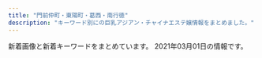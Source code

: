 ```yaml
---
title: "門前仲町・東陽町・葛西・南行徳"
description: "キーワード別にの巨乳アジアン・チャイナエステ嬢情報をまとめました。"
---
```


新着画像と新着キーワードをまとめています。
2021年03月01日の情報です。

<DmmAffiliateIns />
<KeywordTable
  shops={
    [
    {
        "img_links": [
            "http://blue-est.xyz/images/ggg.jpg",
            "http://blue-est.xyz/images/na.jpg",
            "http://blue-est.xyz/images/saki.jpg",
            "http://blue-est.xyz/images/sr.jpg",
            "http://blue-est.xyz/images/aya.jpg",
            "http://blue-est.xyz/images/my.jpg",
            "http://blue-est.xyz/images/g6.jpg",
            "http://blue-est.xyz/images/r02.jpg",
            "http://blue-est.xyz/images/h1.jpg",
            "http://blue-est.xyz/images/ayk.jpg",
            "http://blue-est.xyz/images/mobile.png",
            "http://blue-est.xyz/images/nana.jpg",
            "http://blue-est.xyz/images/g5.jpg",
            "http://blue-est.xyz/images/g8.jpg",
            "http://blue-est.xyz/images/top.png",
            "http://blue-est.xyz/images/mina.jpg",
            "http://blue-est.xyz/images/miyu.jpg",
            "http://blue-est.xyz/images/ayi.jpg",
            "http://blue-est.xyz/images/r01.jpg",
            "http://blue-est.xyz/images/g0.jpg",
            "http://blue-est.xyz/images/mm.jpg",
            "http://blue-est.xyz/images/lili.jpg",
            "http://blue-est.xyz/images/lisa.jpg",
            "http://blue-est.xyz/images/runa.jpg",
            "http://blue-est.xyz/images/nnm.jpg",
            "http://blue-est.xyz/images/mimi.jpg",
            "http://blue-est.xyz/images/kaori.jpg",
            "http://blue-est.xyz/images/gat.png",
            "http://blue-est.xyz/images/lie.jpg",
            "http://blue-est.xyz/images/h2.jpg",
            "http://blue-est.xyz/images/g9.jpg",
            "http://blue-est.xyz/images/g18.jpg",
            "http://blue-est.xyz/images/moe.jpg",
            "http://blue-est.xyz/images/pickt.png",
            "http://blue-est.xyz/images/tite-staff.png",
            "http://blue-est.xyz/images/g4.jpg",
            "http://blue-est.xyz/images/newt.png",
            "http://blue-est.xyz/images/g31.jpg",
            "http://blue-est.xyz/images/y.jpg",
            "http://blue-est.xyz/images/momo.jpg",
            "http://blue-est.xyz/images/g7.jpg",
            "http://blue-est.xyz/images/g1.jpg",
            "http://blue-est.xyz/images/hana.jpg",
            "http://blue-est.xyz/images/laki.jpg"
        ],
        "station": "\u884c\u5fb3\u99c5",
        "keywords": {
            "85": 1,
            "E": 1,
            "C": 7
        },
        "url": "http://blue-est.xyz/",
        "name": "Angel Islands"
    },
    {
        "url": "http://www.pussycat.esjoho.com/",
        "img_links": [
            "http://www.pussycat.esjoho.com/files/028-03.jpg",
            "http://www.pussycat.esjoho.com/images/rsubt3.png",
            "http://www.pussycat.esjoho.com/photo_news/upimg/510715f1e53af03bef_0.jpg",
            "http://www.pussycat.esjoho.com/photo_news/upimg/877905d08471b23032_0.jpg",
            "http://www.pussycat.esjoho.com/images/rsubt1.png",
            "http://www.pussycat.esjoho.com/photo_news/upimg/287875b8345a0f195d_0.jpg",
            "http://www.pussycat.esjoho.com/files/045-02.jpg",
            "http://www.pussycat.esjoho.com/photo_news/upimg/890295b1f7ebb0b15a_1.jpg",
            "http://www.pussycat.esjoho.com/images/slider-img002.jpg",
            "http://www.pussycat.esjoho.com/files/028.jpg",
            "http://www.pussycat.esjoho.com/files/011-03.jpg",
            "http://www.pussycat.esjoho.com/photo_news/upimg/955745e5735b0ad897_0.jpg",
            "http://www.pussycat.esjoho.com/files/012.jpg",
            "http://www.pussycat.esjoho.com/files/018.jpg",
            "http://www.pussycat.esjoho.com/files/024.jpg",
            "http://www.pussycat.esjoho.com/files/038-03.jpg",
            "http://www.pussycat.esjoho.com/images/rsubt6.png",
            "http://www.pussycat.esjoho.com/photo_news/upimg/194565b4308eccaf74_0.jpg",
            "http://www.pussycat.esjoho.com/photo_news/upimg/527315e31414915ded_0.jpg",
            "http://www.pussycat.esjoho.com/photo_news/upimg/556035b3207e240b54_0.jpg",
            "http://www.pussycat.esjoho.com/files/010.jpg",
            "http://www.pussycat.esjoho.com/images/m6.jpg",
            "http://www.pussycat.esjoho.com/photo_news/upimg/920375fd9d44baad7f_0.jpg",
            "http://www.pussycat.esjoho.com/photo_news/upimg/539325db2737770376_0.jpg",
            "http://www.pussycat.esjoho.com/photo_news/upimg/793885bb1ce8539488_0.jpg",
            "http://www.pussycat.esjoho.com/files/013-03.jpg",
            "http://www.pussycat.esjoho.com/photo_news/upimg/739045f97e90e854d5_0.jpg",
            "http://www.pussycat.esjoho.com/photo_news/upimg/831555c0f56a6077d2_0.jpg",
            "http://www.pussycat.esjoho.com/photo_news/upimg/831555c0f56a6077d2_1.jpg",
            "http://www.pussycat.esjoho.com/photo_news/upimg/787045c8b54142c99d_0.jpg",
            "http://www.pussycat.esjoho.com/images/tel2.png",
            "http://www.pussycat.esjoho.com/files/016-03.jpg",
            "http://www.pussycat.esjoho.com/files/013-02.jpg",
            "http://www.pussycat.esjoho.com/files/014-02.jpg",
            "http://www.pussycat.esjoho.com/files/041-02.jpg",
            "http://www.pussycat.esjoho.com/photo_news/upimg/440565e16a8a498ba0_0.jpg",
            "http://www.pussycat.esjoho.com/files/041-03.jpg",
            "http://www.pussycat.esjoho.com/files/045.jpg",
            "http://www.pussycat.esjoho.com/files/013.jpg",
            "http://www.pussycat.esjoho.com/files/047-03.jpg",
            "http://www.pussycat.esjoho.com/photo_news/upimg/924275fc7211843872_0.jpg",
            "http://www.pussycat.esjoho.com/images/rsubt2.png",
            "http://www.pussycat.esjoho.com/files/016.jpg",
            "http://www.pussycat.esjoho.com/files/041.jpg",
            "http://www.pussycat.esjoho.com/files/039.jpg",
            "http://www.pussycat.esjoho.com/photo_news/upimg/442605d3f99cdb9471_0.jpg",
            "http://www.pussycat.esjoho.com/files/011-02.jpg",
            "http://www.pussycat.esjoho.com/files/045-03.jpg",
            "http://www.pussycat.esjoho.com/files/015-02.jpg",
            "http://www.pussycat.esjoho.com/images/m2.jpg",
            "http://www.pussycat.esjoho.com/files/042-02.jpg",
            "http://www.pussycat.esjoho.com/images/b-tel.png",
            "http://www.pussycat.esjoho.com/images/rsubt5.png",
            "http://www.pussycat.esjoho.com/files/021.jpg",
            "http://www.pussycat.esjoho.com/files/047.jpg",
            "http://www.pussycat.esjoho.com/photo_news/upimg/336315ba0d3aaaff3b_0.jpg",
            "http://www.pussycat.esjoho.com/files/022-03.jpg",
            "http://www.pussycat.esjoho.com/files/015-03.jpg",
            "http://www.pussycat.esjoho.com/files/018-02.jpg",
            "http://www.pussycat.esjoho.com/photo_news/upimg/698175c8b541154864_0.jpg",
            "http://www.pussycat.esjoho.com/photo_news/upimg/228465ef03565baeb2_0.jpg",
            "http://www.pussycat.esjoho.com/files/014.jpg",
            "http://www.pussycat.esjoho.com/files/010-03.jpg",
            "http://www.pussycat.esjoho.com/files/022-02.jpg",
            "http://www.pussycat.esjoho.com/files/039-02.jpg",
            "http://www.pussycat.esjoho.com/files/010-02.jpg",
            "http://www.pussycat.esjoho.com/files/012-02.jpg",
            "http://www.pussycat.esjoho.com/images/rsubt4.png",
            "http://www.pussycat.esjoho.com/files/016-02.jpg",
            "http://www.pussycat.esjoho.com/photo_news/upimg/819355b87bfb3e4692_0.jpg",
            "http://www.pussycat.esjoho.com/files/024-03.jpg",
            "http://www.pussycat.esjoho.com/images/m1.jpg",
            "http://www.pussycat.esjoho.com/photo_news/upimg/698295d75fbe2cd885_0.jpg",
            "http://www.pussycat.esjoho.com/photo_news/upimg/810955b1a46afe8052_0.jpg",
            "http://www.pussycat.esjoho.com/photo_news/upimg/312165e12adadc0638_0.jpg",
            "http://www.pussycat.esjoho.com/files/038-02.jpg",
            "http://www.pussycat.esjoho.com/files/021-02.jpg",
            "http://www.pussycat.esjoho.com/photo_news/upimg/796335c3324299839a_0.jpg",
            "http://www.pussycat.esjoho.com/files/039-03.jpg",
            "http://www.pussycat.esjoho.com/files/024-02.jpg",
            "http://www.pussycat.esjoho.com/files/022.jpg",
            "http://www.pussycat.esjoho.com/files/011.jpg",
            "http://www.pussycat.esjoho.com/images/rsubt7.png",
            "http://www.pussycat.esjoho.com/photo_news/upimg/955745e5735b0ad897_1.jpg",
            "http://www.pussycat.esjoho.com/photo_news/upimg/527315e31414915ded_1.jpg",
            "http://www.pussycat.esjoho.com/photo_news/upimg/267825fe2ffc12c39d_1.jpg",
            "http://www.pussycat.esjoho.com/files/042-03.jpg",
            "http://www.pussycat.esjoho.com/photo_news/upimg/267825fe2ffc12c39d_0.jpg",
            "http://www.pussycat.esjoho.com/files/042.jpg",
            "http://www.pussycat.esjoho.com/files/015.jpg",
            "http://www.pussycat.esjoho.com/photo_news/upimg/764145ff82dd89bbf9_0.jpg",
            "http://www.pussycat.esjoho.com/photo_news/upimg/828135e4b6e272dcc3_0.jpg",
            "http://www.pussycat.esjoho.com/files/018-03.jpg",
            "http://www.pussycat.esjoho.com/files/047-02.jpg",
            "http://www.pussycat.esjoho.com/files/038.jpg",
            "http://www.pussycat.esjoho.com/photo_news/upimg/759985c3c5c332d36e_0.jpg",
            "http://www.pussycat.esjoho.com/files/012-03.jpg",
            "http://www.pussycat.esjoho.com/images/m3.jpg",
            "http://www.pussycat.esjoho.com/images/m4.jpg",
            "http://www.pussycat.esjoho.com/photo_news/upimg/738215f5076539165d_0.jpg",
            "http://www.pussycat.esjoho.com/files/028-02.jpg",
            "http://www.pussycat.esjoho.com/images/esthe2.jpg",
            "http://www.pussycat.esjoho.com/files/021-03.jpg",
            "http://www.pussycat.esjoho.com/images/esthe1.jpg",
            "http://www.pussycat.esjoho.com/images/b-online.png",
            "http://www.pussycat.esjoho.com/photo_news/upimg/943465c38225f78a78_0.jpg",
            "http://www.pussycat.esjoho.com/photo_news/upimg/904465b6c0c62502fb_0.jpg",
            "http://www.pussycat.esjoho.com/images/slider-img001.jpg",
            "http://www.pussycat.esjoho.com/photo_news/upimg/646585db681550282a_0.jpg",
            "http://www.pussycat.esjoho.com/images/esthe3.jpg",
            "http://www.pussycat.esjoho.com/files/014-03.jpg"
        ],
        "keywords": {
            "82": 6,
            "86": 34,
            "D": 49,
            "84": 6,
            "85": 29,
            "88": 11,
            "C": 41,
            "E": 5,
            "87": 15
        },
        "station": "\u884c\u5fb3\u99c5",
        "name": "Pussy Cat"
    },
    {
        "url": "http://sakura-est.xyz/",
        "name": "\u685c",
        "station": "\u897f\u845b\u897f\u99c5\u5357\u53e3",
        "keywords": {
            "C": 11
        },
        "img_links": [
            "http://eskk.sakura-est.xyz/uploads//g2-225x300.jpg",
            "http://sakura-est.xyz/images/mobile.png",
            "http://sakura-est.xyz/images/r02.jpg",
            "http://sakura-est.xyz/images/tite-staff.png",
            "http://eskk.sakura-est.xyz/uploads//g5-225x300.jpg",
            "http://sakura-est.xyz/images/r01.jpg",
            "http://sakura-est.xyz/images/r04.jpg",
            "http://eskk.sakura-est.xyz/uploads//g4.jpg",
            "http://sakura-est.xyz/images/g0.jpg",
            "http://sakura-est.xyz/images/pickt.png",
            "http://sakura-est.xyz/images/gat.png",
            "http://eskk.sakura-est.xyz/uploads//g1-225x300.jpg",
            "http://sakura-est.xyz/images/newt.png",
            "http://sakura-est.xyz/images/r03.jpg"
        ]
    },
    {
        "keywords": {
            "F": 70,
            "E": 7,
            "\u30bb\u30af\u30b7\u30fc": 48
        },
        "name": "Aries \u30a2\u30ea\u30a8\u30b9",
        "img_links": [
            "http://es-chinese.info/wp-content/uploads/2020/09/hare1_\u526f\u672c-169x300.jpg",
            "http://es-chinese.info/wp-content/uploads/2021/02/mireyixd1_\u526f\u672c-500x750.jpg",
            "http://es-chinese.info/wp-content/uploads/2020/12/haruxd1_\u526f\u672c-169x300.jpg",
            "http://es-chinese.info/wp-content/uploads/2021/01/aoyixd3_\u526f\u672c-212x300.jpg",
            "http://es-chinese.info/wp-content/uploads/2020/12/haruxd1_\u526f\u672c-500x750.jpg",
            "http://es-chinese.info/wp-content/uploads/2020/11/akane2_\u526f\u672c-162x300.jpg",
            "http://es-chinese.info/wp-content/uploads/2020/09/ayimixd_\u526f\u672c-1-500x750.jpg",
            "http://es-chinese.info/wp-content/uploads/2020/11/akanexd5_\u526f\u672c-500x750.jpg",
            "http://es-chinese.info/wp-content/uploads/2020/09/sana_\u526f\u672c-500x750.jpg",
            "http://es-chinese.info/wp-content/uploads/2020/09/sana_\u526f\u672c-212x300.jpg",
            "http://es-chinese.info/wp-content/uploads/2020/11/yukina2_\u526f\u672c-500x750.jpg",
            "http://es-chinese.info/wp-content/uploads/2020/04/hina1_\u526f\u672c-167x300.jpg",
            "http://es-chinese.info/wp-content/uploads/2021/01/aoyixd3_\u526f\u672c-500x750.jpg",
            "http://es-chinese.info/wp-content/uploads/2020/04/hina1_\u526f\u672c-500x750.jpg",
            "http://es-chinese.info/wp-content/uploads/2020/12/haruxd2_\u526f\u672c-169x300.jpg",
            "http://es-chinese.info/wp-content/uploads/2021/02/mireyixd1_\u526f\u672c-214x300.jpg",
            "http://es-chinese.info/wp-content/uploads/2020/11/sayumixd3_\u526f\u672c-500x750.jpg",
            "http://es-chinese.info/wp-content/uploads/2020/11/akanexd5_\u526f\u672c-745x1024.jpg",
            "http://es-chinese.info/wp-content/uploads/2021/02/mireyixd1_\u526f\u672c-730x1024.jpg",
            "http://es-chinese.info/wp-content/uploads/2020/11/sayumixd3_\u526f\u672c-218x300.jpg",
            "http://es-chinese.info/wp-content/uploads/2021/02/mireyixd2_\u526f\u672c-216x300.jpg",
            "http://es-chinese.info/wp-content/uploads/2020/09/ayimixd_\u526f\u672c-1-577x1024.jpg",
            "http://es-chinese.info/wp-content/uploads/2021/01/aoyixd5_\u526f\u672c-500x750.jpg",
            "http://es-chinese.info/wp-content/uploads/2020/11/mayixd1_\u526f\u672c_\u526f\u672c-165x300.jpg",
            "http://es-chinese.info/wp-content/uploads/2021/01/aoyixd4_\u526f\u672c-212x300.jpg",
            "http://es-chinese.info/wp-content/uploads/2020/11/sayumixd2_\u526f\u672c-221x300.jpg",
            "http://es-chinese.info/wp-content/uploads/2019/12/WeChat-Image_20191207141003.jpg",
            "http://es-chinese.info/wp-content/uploads/2020/11/sayumixd1_\u526f\u672c.jpg",
            "http://es-chinese.info/wp-content/uploads/2021/01/aoyixd3_\u526f\u672c.jpg",
            "http://es-chinese.info/wp-content/uploads/2020/11/mayixd2_\u526f\u672c-552x1024.jpg",
            "http://es-chinese.info/wp-content/uploads/2021/01/eri2_\u526f\u672c.jpg",
            "http://es-chinese.info/wp-content/uploads/2020/11/mayixd1_\u526f\u672c_\u526f\u672c-500x750.jpg",
            "http://es-chinese.info/wp-content/uploads/2021/02/mireyixd2_\u526f\u672c-500x750.jpg",
            "http://es-chinese.info/wp-content/uploads/2020/11/yukina2_\u526f\u672c-209x300.jpg",
            "http://es-chinese.info/wp-content/uploads/2021/02/mireyixd2_\u526f\u672c.jpg",
            "http://es-chinese.info/wp-content/uploads/2020/04/hina2_\u526f\u672c_\u526f\u672c-167x300.jpg",
            "http://es-chinese.info/wp-content/uploads/2019/12/WeChat-Image_20191207141010-768x1024.jpg",
            "http://es-chinese.info/wp-content/themes/template-salon2/images/bnr.jpg",
            "http://es-chinese.info/wp-content/themes/template-salon2/images/header-tel.png",
            "http://es-chinese.info/wp-content/themes/template-salon2/images/main1.jpg",
            "http://es-chinese.info/wp-content/uploads/2020/11/mayixd2_\u526f\u672c.jpg",
            "http://es-chinese.info/wp-content/uploads/2021/01/aoyixd5_\u526f\u672c.jpg",
            "http://es-chinese.info/wp-content/uploads/2021/01/eri2_\u526f\u672c-228x300.jpg",
            "http://es-chinese.info/wp-content/uploads/2020/09/ayimixd_\u526f\u672c-1-169x300.jpg",
            "http://es-chinese.info/wp-content/uploads/2020/11/sayumixd1_\u526f\u672c-500x750.jpg",
            "http://es-chinese.info/wp-content/themes/template-salon2/images/noimg.jpg",
            "http://es-chinese.info/wp-content/uploads/2020/11/sayumixd3_\u526f\u672c.jpg",
            "http://es-chinese.info/wp-content/uploads/2020/04/hina1_\u526f\u672c-570x1024.jpg",
            "http://es-chinese.info/wp-content/uploads/2020/09/hare1_\u526f\u672c-500x750.jpg",
            "http://es-chinese.info/wp-content/uploads/2021/01/eri1_\u526f\u672c-500x750.jpg",
            "http://es-chinese.info/wp-content/uploads/2020/12/haruxd1_\u526f\u672c-576x1024.jpg",
            "http://es-chinese.info/wp-content/uploads/2020/11/yukina2_\u526f\u672c.jpg",
            "http://es-chinese.info/wp-content/uploads/2021/01/eri2_\u526f\u672c-500x750.jpg",
            "http://es-chinese.info/wp-content/uploads/2021/01/aoyixd5_\u526f\u672c-212x300.jpg",
            "http://es-chinese.info/wp-content/uploads/2020/11/mayixd2_\u526f\u672c-500x750.jpg",
            "http://es-chinese.info/wp-content/uploads/2020/11/sayumixd2_\u526f\u672c.jpg",
            "http://es-chinese.info/wp-content/uploads/2019/12/WeChat-Image_20191207141006-768x1024.jpg",
            "http://es-chinese.info/wp-content/uploads/2020/01/aya4_\u526f\u672c-500x750.jpg",
            "http://es-chinese.info/wp-content/uploads/2021/01/eri1_\u526f\u672c.jpg",
            "http://es-chinese.info/wp-content/uploads/2020/11/yukina1_\u526f\u672c.jpg",
            "http://es-chinese.info/wp-content/uploads/2021/01/eri1_\u526f\u672c-752x1024.jpg",
            "http://es-chinese.info/wp-content/uploads/2020/11/yukina1_\u526f\u672c-500x750.jpg",
            "http://es-chinese.info/wp-content/uploads/2020/11/mayixd1_\u526f\u672c_\u526f\u672c.jpg",
            "http://es-chinese.info/wp-content/uploads/2020/11/sayumixd2_\u526f\u672c-500x750.jpg",
            "http://es-chinese.info/wp-content/uploads/2019/12/WeChat-Image_20191207140959.jpg",
            "http://es-chinese.info/wp-content/uploads/2021/02/mireyixd1_\u526f\u672c.jpg"
        ],
        "url": "http://es-chinese.info/",
        "station": "\u884c\u5fb3\u99c5\u5317\u53e3"
    },
    {
        "keywords": {},
        "name": "\u30e6\u30ea\u3061\u3083\u3093",
        "img_links": [
            "http://yurichan.info/uploads/210219/1-210219153SC08.jpg",
            "http://yurichan.info/picture/photo3.png",
            "http://yurichan.info/html/dianna_jing/images/room1.jpg",
            "http://yurichan.info/html/dianna_jing/images/room3.jpg",
            "http://yurichan.info/picture/i_therapist.png",
            "http://yurichan.info/picture/s_staff.png",
            "http://yurichan.info/picture/top22.png",
            "http://yurichan.info/uploads/201105/1-2011051P21C63.jpg",
            "http://yurichan.info/picture/end.png",
            "http://yurichan.info/uploads/201105/1-2011051P31MW.jpg",
            "http://yurichan.info/picture/s_new.png",
            "http://yurichan.info/html/dianna_jing/images/room4.jpg",
            "http://yurichan.info/uploads/201116/1-201116132154547.jpg",
            "http://yurichan.info/html/dianna_jing/images/room2.jpg",
            "http://yurichan.info/uploads/201105/1-2011051P23WW.jpg",
            "http://yurichan.info/uploads/210222/1-2102220T0412K.jpg",
            "http://yurichan.info/picture/top23.png"
        ],
        "url": "http://yurichan.info/",
        "station": "\u884c\u5fb3\u99c5\u5357\u53e3"
    },
    {
        "name": "\u30c0\u30a4\u30e4\u30e2\u30f3\u30c9",
        "img_links": [
            "http://www.diamond.relaxjp.info/images/index_sm.png",
            "http://www.diamond.relaxjp.info/files/001-03.jpg",
            "http://www.diamond.relaxjp.info/images/icon_staff.png",
            "http://www.diamond.relaxjp.info/images/icon_info.png",
            "http://www.diamond.relaxjp.info/files/004-02.jpg",
            "http://www.diamond.relaxjp.info/images/icon_tel.png",
            "http://www.diamond.relaxjp.info/files/002-03.jpg",
            "http://www.diamond.relaxjp.info/files/004.jpg",
            "http://www.diamond.relaxjp.info/files/001.jpg",
            "http://www.diamond.relaxjp.info/images/btn2.png",
            "http://www.diamond.relaxjp.info/files/003.jpg",
            "http://www.diamond.relaxjp.info/files/002.jpg",
            "http://www.diamond.relaxjp.info/files/003-03.jpg",
            "http://www.diamond.relaxjp.info/images/mainImg_sub.jpg",
            "http://www.diamond.relaxjp.info/images/icon_top.png",
            "http://www.diamond.relaxjp.info/files/003-02.jpg",
            "http://www.diamond.relaxjp.info/files/002-02.jpg",
            "http://www.diamond.relaxjp.info/files/004-03.jpg",
            "http://www.diamond.relaxjp.info/files/001-02.jpg"
        ],
        "url": "http://www.diamond.relaxjp.info/",
        "keywords": {
            "D": 4,
            "C": 12,
            "88": 8,
            "85": 8
        },
        "station": "\u6728\u5834\u99c51\u756a\u51fa\u53e3"
    },
    {
        "img_links": [
            "http://fuen.iest.info/images/themes/blue/s_staff.png",
            "http://fuen.iest.info/images/themes/blue/line.png",
            "http://fuen.iest.info/images/themes/blue/s_news.png",
            "http://fuen.iest.info/images/room4.jpg",
            "http://fuen.iest.info/photos/sites/2/2018/12/2018121714525583.jpg",
            "http://fuen.iest.info/images/themes/blue/s_ranking.png",
            "http://fuen.iest.info/images/themes/blue/no1.png",
            "http://fuen.iest.info/images/room1.jpg",
            "http://fuen.iest.info/photos/sites/2/2020/07/2020072110515835.jpg",
            "http://fuen.iest.info/images/themes/blue/s_link.png",
            "http://fuen.iest.info/photos/sites/2/2020/07/2020072110520047.jpg",
            "http://fuen.iest.info/images/themes/blue/s_pickup.png",
            "http://fuen.iest.info/images/themes/blue/s_newface.png",
            "http://fuen.iest.info/photos/sites/2/2020/07/2020072110520042.jpg",
            "http://fuen.iest.info/images/themes/blue/mobile.jpg",
            "http://fuen.iest.info/photos/sites/2/2020/07/2020072110520164.jpg",
            "http://fuen.iest.info/images/room2.jpg",
            "http://fuen.iest.info/images/themes/blue/no2.png",
            "http://fuen.iest.info/images/room3.jpg",
            "http://fuen.iest.info/photos/sites/2/2020/07/2020072110515940.jpg",
            "http://fuen.iest.info/images/themes/blue/s_zysx.png",
            "http://fuen.iest.info/images/themes/blue/r3.jpg"
        ],
        "name": "\u98a8\u7e01",
        "keywords": {
            "E": 12,
            "86": 6,
            "88": 6,
            "C": 27,
            "85": 12,
            "D": 18,
            "87": 6
        },
        "station": "\u845b\u897f\u99c5\u897f\u53e3",
        "url": "http://fuen.iest.info/"
    },
    {
        "img_links": [
            "http://www.bestlove.esjp.info/photo_news/upimg/65783603359bb2417b_1.jpg",
            "http://www.bestlove.esjp.info/files/004.jpg",
            "http://www.bestlove.esjp.info/images/m-top-right03.jpg",
            "http://www.bestlove.esjp.info/images/m-head.jpg",
            "http://www.bestlove.esjp.info/images/m-right.jpg",
            "http://www.bestlove.esjp.info/images/m-top-right04.jpg",
            "http://www.bestlove.esjp.info/images/m-yejiao.jpg",
            "http://www.bestlove.esjp.info/images/m-top02.jpg",
            "http://www.bestlove.esjp.info/images/m-top03.jpg",
            "http://www.bestlove.esjp.info/files/001.jpg",
            "http://www.bestlove.esjp.info/images/call.png",
            "http://www.bestlove.esjp.info/images/top-left01.jpg",
            "http://www.bestlove.esjp.info/images/m-top-right02.jpg",
            "http://www.bestlove.esjp.info/images/m-left.jpg",
            "http://www.bestlove.esjp.info/photo_news/upimg/61950600fc59c3ddfa_1.jpg",
            "http://www.bestlove.esjp.info/images/m-top-right01.jpg",
            "http://www.bestlove.esjp.info/files/003.jpg",
            "http://www.bestlove.esjp.info/files/002.jpg",
            "http://www.bestlove.esjp.info/photo_news/upimg/65783603359bb2417b_0.jpg",
            "http://www.bestlove.esjp.info/photo_news/upimg/61950600fc59c3ddfa_0.jpg"
        ],
        "name": "Best Love",
        "station": "\u9580\u524d\u4ef2\u753a\u99c54\u756a\u53e3",
        "keywords": {
            "87": 4,
            "C": 2,
            "86": 2,
            "D": 6,
            "88": 2
        },
        "url": "http://www.bestlove.esjp.info/"
    },
    {
        "img_links": [
            "https://chokoi.tyo.cm/images/link_nav02.jpg",
            "https://chokoi.tyo.cm/images/top.png",
            "https://chokoi.tyo.cm/images/sp_nav01.png",
            "https://chokoi.tyo.cm/images/img_service01.jpg",
            "https://chokoi.tyo.cm/photos/sites/79/2020/11/2020111809515157.jpg",
            "https://chokoi.tyo.cm/images/link_nav03.jpg",
            "https://chokoi.tyo.cm/images/room4.jpg",
            "https://chokoi.tyo.cm/photos/sites/79/2020/11/2020111809493614.jpg",
            "https://chokoi.tyo.cm/images/img_service03.jpg",
            "https://chokoi.tyo.cm/images/room3.jpg",
            "https://chokoi.tyo.cm/images/sp_end.jpg",
            "https://chokoi.tyo.cm/images/sp_tit_news.png",
            "https://chokoi.tyo.cm/photos/sites/79/2020/11/2020111806404733.jpg",
            "https://chokoi.tyo.cm/images/sp_tit_staff.png",
            "https://chokoi.tyo.cm/images/link_nav05.jpg",
            "https://chokoi.tyo.cm/photos/sites/79/2020/11/2020111806404670.jpg",
            "https://chokoi.tyo.cm/photos/sites/79/2020/11/2020111806404634.jpg",
            "https://chokoi.tyo.cm/images/sp_top.jpg",
            "https://chokoi.tyo.cm/images/link_nav04.jpg",
            "https://chokoi.tyo.cm/images/room2.jpg",
            "https://chokoi.tyo.cm/photos/sites/79/2021/01/2021011705333781.jpg",
            "https://chokoi.tyo.cm/photos/sites/79/2020/11/2020111806404558.jpg",
            "https://chokoi.tyo.cm/images/sp_nav03.png",
            "https://chokoi.tyo.cm/images/sp_nav02.png",
            "https://chokoi.tyo.cm/images/link_nav01.jpg",
            "https://chokoi.tyo.cm/images/end.png",
            "https://chokoi.tyo.cm/photos/sites/79/2020/11/2020111806404713.jpg",
            "https://chokoi.tyo.cm/images/card.png",
            "https://chokoi.tyo.cm/images/room1.jpg",
            "https://chokoi.tyo.cm/images/re.png",
            "https://chokoi.tyo.cm/photos/sites/79/2020/11/202011180701419.jpg",
            "https://chokoi.tyo.cm/images/img_service02.jpg",
            "https://chokoi.tyo.cm/images/link_nav06.jpg"
        ],
        "station": "\u6728\u5834\u99c54b\u51fa\u53e3",
        "url": "https://chokoi.tyo.cm/",
        "name": "\u8776\u604b",
        "keywords": {
            "86": 8,
            "F": 8,
            "88": 16,
            "E": 8,
            "83": 8,
            "C": 30,
            "D": 24,
            "85": 24
        }
    },
    {
        "name": "\u5922\u306e\u697d\u5712",
        "img_links": [],
        "station": "\u845b\u897f\u99c5",
        "url": "https://hananokoi.tyo.ac/",
        "keywords": {}
    },
    {
        "url": "https://esrouge.com/",
        "name": "\u30eb\u30fc\u30b8\u30e5",
        "img_links": [
            "https://esrouge.com/staffPhoto/s20201127152730.jpg",
            "https://esrouge.com/staffPhoto/b20201127152730.jpg",
            "https://esrouge.com/staffPhoto/b20201127152801.jpg",
            "https://esrouge.com/uploadfiles/Image/campaignEsrougeCom.jpg",
            "https://esrouge.com/staffPhoto/b20201127152713.jpg",
            "https://esrouge.com/staffPhoto/s20201127152713.jpg",
            "https://esrouge.com/images/siteName.jpg",
            "https://esrouge.com/staffPhoto/b20201127152747.jpg",
            "https://esrouge.com/staffPhoto/s20201127152815.jpg",
            "https://esrouge.com/staffPhoto/s20201127152801.jpg",
            "https://esrouge.com/uploadfiles/Image/F2816148-6C47-43CC-BE5D-9A699FA0D15C.jpeg",
            "https://esrouge.com/staffPhoto/b20201127152815.jpg",
            "https://esrouge.com/staffPhoto/s20201127152747.jpg"
        ],
        "station": "\u897f\u845b\u897f\u99c5\u5317\u53e3",
        "keywords": {
            "89": 4,
            "D": 12,
            "C": 2
        }
    },
    {
        "name": "\u7f8e",
        "keywords": {},
        "url": "http://hi-msg.com/mi/",
        "img_links": [
            "http://hi-msg.com/mi/img/staff-list-top.jpg",
            "http://hi-msg.com/mi/img/p-9.jpg",
            "http://hi-msg.com/mi/img/p-7.jpg",
            "http://hi-msg.com/mi/img/p-8.jpg",
            "http://hi-msg.com/mi/img/p-3.jpg",
            "http://hi-msg.com/mi/img/p-10.jpg",
            "http://hi-msg.com/mi/img/fla.jpg",
            "http://hi-msg.com/mi/img/p-2.jpg",
            "http://hi-msg.com/mi/img/p-5.jpg",
            "http://hi-msg.com/mi/img/p-4.jpg",
            "http://hi-msg.com/mi/img/fla-1.jpg",
            "http://hi-msg.com/mi/img/p-1.jpg",
            "http://hi-msg.com/mi/img/botton.jpg",
            "http://hi-msg.com/mi/img/p-00.jpg",
            "http://hi-msg.com/mi/img/s-2.jpg",
            "http://hi-msg.com/mi/img/no.png",
            "http://hi-msg.com/mi/img/p-6.jpg"
        ],
        "station": "\u884c\u5fb3\u99c5"
    },
    {
        "name": "Royal\uff5e\u30ed\u30a4\u30e4\u30eb\uff5e",
        "station": "\u845b\u897f\u99c5\u897f\u53e3",
        "keywords": {
            "F": 4,
            "88": 8,
            "84": 2,
            "E": 4,
            "C": 16,
            "D": 2,
            "87": 2
        },
        "url": "http://www.mens-royal.com/",
        "img_links": [
            "http://www.mens-royal.com/images/s_pick.png",
            "http://www.mens-royal.com/images/top01.jpg",
            "http://www.mens-royal.com/images/room4.jpg",
            "http://www.mens-royal.com/images/top02.jpg",
            "http://www.mens-royal.com/files/071-02.jpg",
            "http://www.mens-royal.com/files/042.jpg",
            "http://www.mens-royal.com/images/mobile.jpg",
            "http://www.mens-royal.com/files/072-02.jpg",
            "http://www.mens-royal.com/images/link/koko_200x40.png",
            "http://www.mens-royal.com/images/girl-z1.jpg",
            "http://www.mens-royal.com/files/057.jpg",
            "http://www.mens-royal.com/files/071.jpg",
            "http://www.mens-royal.com/images/s_news.png",
            "http://www.mens-royal.com/images/nbj3.jpg",
            "http://www.mens-royal.com/files/072.jpg",
            "http://www.mens-royal.com/images/room1.jpg",
            "http://www.mens-royal.com/files/067.jpg",
            "http://www.mens-royal.com/images/s_mobile.png",
            "http://www.mens-royal.com/images/s_link.png",
            "http://www.mens-royal.com/images/s_staff.png",
            "http://www.mens-royal.com/images/girl-z2.jpg",
            "http://www.mens-royal.com/files/067-02.jpg",
            "http://www.mens-royal.com/files/042-02.jpg",
            "http://www.mens-royal.com/images/room3.jpg",
            "http://www.mens-royal.com/files/063.jpg",
            "http://www.mens-royal.com/images/room2.jpg",
            "http://www.mens-royal.com/files/063-02.jpg",
            "http://www.mens-royal.com/files/057-02.jpg"
        ]
    },
    {
        "station": "\u6771\u967d\u753a\u99c51\u756a\u51fa\u53e3",
        "name": "\u6e29\u3082\u308a",
        "keywords": {
            "C": 6
        },
        "img_links": [
            "http://www.nuku-mori.xyz/images/staff/2/yuki2.jpg",
            "http://www.nuku-mori.xyz/images/nav/index-t_staff.jpg",
            "http://www.nuku-mori.xyz/images/index-take_06.jpg",
            "http://www.nuku-mori.xyz/images/index-take_21.jpg",
            "http://www.nuku-mori.xyz/images/staff/2/mika.jpg",
            "http://www.nuku-mori.xyz/images/staff/2/yuna.jpg",
            "http://www.nuku-mori.xyz/images/index-take_02.jpg",
            "http://www.nuku-mori.xyz/images/index-take_09.jpg",
            "http://www.nuku-mori.xyz/images/nav/c-nav-sys.jpg",
            "http://www.nuku-mori.xyz/images/sys.jpg",
            "http://www.nuku-mori.xyz/images/index-take_07.jpg",
            "http://www.nuku-mori.xyz/images/index-take_12.jpg",
            "http://www.nuku-mori.xyz/images/index-take_17.jpg",
            "http://www.nuku-mori.xyz/images/staff/2/ami.jpg",
            "http://www.nuku-mori.xyz/images/nav/c-nav-info.jpg",
            "http://www.nuku-mori.xyz/images/staff/2/nana.jpg",
            "http://www.nuku-mori.xyz/images/index-take_13.jpg",
            "http://www.nuku-mori.xyz/pad/off2.jpg"
        ],
        "url": "http://www.nuku-mori.xyz/"
    },
    {
        "name": "\u30aa\u30ea\u30aa\u30f3",
        "url": "http://www.es-orion.click/",
        "img_links": [
            "http://www.es-orion.click/img/rin.jpg",
            "http://www.es-orion.click/images/info.jpg",
            "http://www.es-orion.click/img/mayu1.jpg",
            "http://www.es-orion.click/img/kaori1.jpg",
            "http://www.es-orion.click/img/ami1.jpg",
            "http://www.es-orion.click/img/urara1.jpg",
            "http://www.es-orion.click/img/yuyu.jpg",
            "http://www.es-orion.click/images/staff_t.jpg",
            "http://www.es-orion.click/img/erin1.jpg",
            "http://www.es-orion.click/images/head.jpg",
            "http://www.es-orion.click/img/naomi1.jpg",
            "http://www.es-orion.click/img/serina.jpg",
            "http://www.es-orion.click/img/natu1.jpg",
            "http://www.es-orion.click/img/sayaka2.jpg",
            "http://www.es-orion.click/img/yuyu1.jpg",
            "http://www.es-orion.click/img/naomi.jpg",
            "http://www.es-orion.click/img/erin.jpg",
            "http://www.es-orion.click/img/hikari.jpg",
            "http://www.es-orion.click/images/line.png",
            "http://www.es-orion.click/images/news.jpg",
            "http://www.es-orion.click/img/ami.jpg",
            "http://www.es-orion.click/images/1.jpg",
            "http://www.es-orion.click/img/momoko1.jpg",
            "http://www.es-orion.click/img/urara.jpg",
            "http://www.es-orion.click/images/2.jpg",
            "http://www.es-orion.click/img/runa.jpg",
            "http://www.es-orion.click/img/runa1.jpg",
            "http://www.es-orion.click/images/tel.jpg",
            "http://www.es-orion.click/img/kaori.jpg",
            "http://www.es-orion.click/img/suzu1.jpg",
            "http://www.es-orion.click/img/hikari1.jpg",
            "http://www.es-orion.click/images/ac1.jpg",
            "http://www.es-orion.click/img/emili1.jpg",
            "http://www.es-orion.click/images/interior_t.jpg",
            "http://www.es-orion.click/images/3.jpg",
            "http://www.es-orion.click/images/int1.jpg",
            "http://www.es-orion.click/img/mayu.jpg",
            "http://www.es-orion.click/img/miwa1.jpg",
            "http://www.es-orion.click/img/suzu.jpg",
            "http://www.es-orion.click/img/momoko.jpg",
            "http://www.es-orion.click/img/sayaka.jpg",
            "http://www.es-orion.click/images/rem.jpg",
            "http://www.es-orion.click/images/mobile.jpg",
            "http://www.es-orion.click/img/rin1.jpg",
            "http://www.es-orion.click/images/ta.jpg",
            "http://www.es-orion.click/img/sayaka1.jpg",
            "http://www.es-orion.click/images/4.jpg",
            "http://www.es-orion.click/img/emili.jpg",
            "http://www.es-orion.click/img/miwa.jpg",
            "http://www.es-orion.click/images/int2.jpg",
            "http://www.es-orion.click/img/natu.jpg",
            "http://www.es-orion.click/img/serina1.jpg",
            "http://www.es-orion.click/images/sys1.jpg"
        ],
        "keywords": {},
        "station": "\u9580\u524d\u4ef2\u753a\u99c55\u756a\u51fa\u53e3"
    },
    {
        "name": "You And Me",
        "keywords": {},
        "station": "\u9580\u524d\u4ef2\u753a\u99c52\u756a\u51fa\u53e3",
        "img_links": [
            "http://youandme.jpest.net/uploads//sites/19/2020/09/top1-3.jpg",
            "http://youandme.jpest.net/uploads//sites/19/2020/09/mobile.jpg",
            "http://youandme.jpest.net/uploads//sites/19/elementor/thumbs/g5-1-ovsa7s6s06i59zgm4bkysgtdltq5bskh4h6fo0z69o.jpg",
            "http://youandme.jpest.net/uploads//sites/19/2020/09/s_staff.png",
            "http://youandme.jpest.net/uploads//sites/19/2020/12/a2.jpg",
            "http://youandme.jpest.net/uploads//sites/19/elementor/thumbs/g4-2-ovtnpx8vp44bmgswo5tnq907kfs68mjjt94utckv3w.jpg",
            "http://youandme.jpest.net/uploads//sites/19/2020/10/1.jpg",
            "http://youandme.jpest.net/uploads//sites/19/elementor/thumbs/g3-2-ovtnoxj0herfda8sgqdu3i0ozso844lr0cceku1toc.jpg",
            "http://youandme.jpest.net/uploads//sites/19/2020/09/news.jpg",
            "http://youandme.jpest.net/uploads//sites/19/2020/09/r4.jpg",
            "http://youandme.jpest.net/uploads//sites/19/2020/09/g3-2.jpg",
            "http://youandme.jpest.net/uploads//sites/19/2020/09/g2-2.jpg",
            "http://youandme.jpest.net/uploads//sites/19/2020/09/r3.jpg",
            "http://youandme.jpest.net/uploads//sites/19/2020/09/g5-1.jpg",
            "http://youandme.jpest.net/uploads//sites/19/2020/09/pick.jpg",
            "http://youandme.jpest.net/uploads//sites/19/2020/09/r2.jpg",
            "http://youandme.jpest.net/uploads//sites/19/2020/09/1.jpg",
            "http://youandme.jpest.net/uploads//sites/19/2020/12/a3.jpg",
            "http://youandme.jpest.net/uploads//sites/19/2020/12/a4.jpg",
            "http://youandme.jpest.net/uploads//sites/19/elementor/thumbs/g2-2-ovtno69oz7q40lcdvwlnl6wbrmekwwlj8lfbnt68os.jpg",
            "http://youandme.jpest.net/uploads//sites/19/2020/12/a1.jpg",
            "http://youandme.jpest.net/uploads//sites/19/2021/02/g3.jpg",
            "http://youandme.jpest.net/uploads//sites/19/2020/09/g4-2.jpg",
            "http://youandme.jpest.net/uploads//sites/19/2020/09/r1.jpg",
            "http://youandme.jpest.net/uploads//sites/19/elementor/thumbs/1-own10vfe1hff8c8ts2x3c73w1gcky7tazd16hc9jek.jpg",
            "http://youandme.jpest.net/uploads//sites/19/2020/09/top-3.jpg"
        ],
        "url": "http://youandme.jpest.net/"
    },
    {
        "keywords": {
            "C": 16
        },
        "url": "http://est-lux.com/",
        "name": "Aegean Sea\u30fb\u30a8\u30fc\u30b2\u6d77",
        "station": "\u845b\u897f\u99c5\u4e2d\u592e\u53e3",
        "img_links": [
            "http://est-lux.com/staff/momo/01.jpg",
            "http://est-lux.com/staff/rina/01mb.jpg",
            "http://est-lux.com/staff/momo/01mb.jpg",
            "http://est-lux.com/staff/haruka/01.jpg",
            "http://est-lux.com/staff/sakura/01mb.jpg",
            "http://est-lux.com/pic/campaign.png",
            "http://est-lux.com/staff/miharu/01.jpg",
            "http://est-lux.com/staff/aya/01mb.jpg",
            "http://est-lux.com/pic/head.png",
            "http://est-lux.com/staff/koko/01.jpg",
            "http://est-lux.com/staff/miharu/01mb.jpg",
            "http://est-lux.com/staff/haruka/01mb.jpg",
            "http://est-lux.com/img/ttl_mobile.png",
            "http://est-lux.com/staff/koko/01mb.jpg",
            "http://est-lux.com/img/access/address.png",
            "http://est-lux.com/img/ttl_staff.png",
            "http://est-lux.com/staff/aya/01.jpg",
            "http://est-lux.com/img/ttl_recbnr.png",
            "http://est-lux.com/i/files/homeimg.jpg",
            "http://est-lux.com/staff/sakura/01.jpg",
            "http://est-lux.com/staff/rina/01.jpg"
        ]
    },
    {
        "img_links": [
            "http://akien.work/staff_7170_1544625837499078.jpg",
            "http://akien.work/head_1_4332_15445805847677.jpg",
            "http://akien.work/jiejing5.jpg",
            "http://akien.work/6.jpeg",
            "http://akien.work/staff_7559_1547886875744350.jpg",
            "http://akien.work/fengjing2.jpg",
            "http://akien.work/ditu.jpg",
            "http://akien.work/jiejing2.jpg",
            "http://akien.work/jiejing3.jpg",
            "http://akien.work/staff_7170_1544625837499078_1.jpg",
            "http://akien.work/jiejing4.jpg",
            "http://akien.work/5.jpeg",
            "http://akien.work/head_4_4332_1544580584784110.jpg",
            "http://akien.work/head_2_4332_1544580584367843.jpg",
            "http://akien.work/jiejing6.jpg",
            "http://akien.work/jiejing1.jpg"
        ],
        "name": "\u3084\u3059\u3089\u304e",
        "station": "\u8239\u5800\u99c5\u5317\u53e3",
        "url": "http://akien.work/",
        "keywords": {}
    },
    {
        "keywords": {},
        "url": "https://cg.uouono.com/",
        "img_links": [],
        "station": "\u897f\u845b\u897f\u99c5\u5357\u53e3",
        "name": "CUTE GIRLS"
    },
    {
        "station": "\u9580\u524d\u4ef2\u753a\u99c56\u756a\u51fa\u53e3",
        "keywords": {
            "87": 16,
            "86": 12,
            "85": 8,
            "C": 12,
            "D": 24
        },
        "url": "http://www.momiyoshi.mesthe.com/",
        "name": "momiyoshi",
        "img_links": [
            "http://www.momiyoshi.mesthe.com/files/002-02.jpg",
            "http://www.momiyoshi.mesthe.com/files/013.jpg",
            "http://www.momiyoshi.mesthe.com/files/011-02.jpg",
            "http://www.momiyoshi.mesthe.com/files/004.jpg",
            "http://www.momiyoshi.mesthe.com/images/mainImg_sub2.jpg",
            "http://www.momiyoshi.mesthe.com/files/001-02.jpg",
            "http://www.momiyoshi.mesthe.com/files/003.jpg",
            "http://www.momiyoshi.mesthe.com/files/011.jpg",
            "http://www.momiyoshi.mesthe.com/files/012-02.jpg",
            "http://www.momiyoshi.mesthe.com/files/001.jpg",
            "http://www.momiyoshi.mesthe.com/files/013-02.jpg",
            "http://www.momiyoshi.mesthe.com/images/icon_staff.png",
            "http://www.momiyoshi.mesthe.com/files/004-02.jpg",
            "http://www.momiyoshi.mesthe.com/images/btn2.png",
            "http://www.momiyoshi.mesthe.com/files/008.jpg",
            "http://www.momiyoshi.mesthe.com/images/icon_tel.png",
            "http://www.momiyoshi.mesthe.com/files/005.jpg",
            "http://www.momiyoshi.mesthe.com/files/003-02.jpg",
            "http://www.momiyoshi.mesthe.com/images/icon_top.png",
            "http://www.momiyoshi.mesthe.com/images/mainImg_sub.jpg",
            "http://www.momiyoshi.mesthe.com/files/002.jpg",
            "http://www.momiyoshi.mesthe.com/images/icon_info.png",
            "http://www.momiyoshi.mesthe.com/files/008-02.jpg",
            "http://www.momiyoshi.mesthe.com/files/012.jpg",
            "http://www.momiyoshi.mesthe.com/files/005-02.jpg"
        ]
    },
    {
        "name": "\u6d77\u306e\u611b",
        "url": "http://www.uminoai.esjp.info/",
        "station": "\u845b\u897f\u99c5\u5317\u53e3",
        "img_links": [
            "http://www.uminoai.esjp.info/files/001-03.jpg",
            "http://www.uminoai.esjp.info/files/007-03.jpg",
            "http://www.uminoai.esjp.info/files/012-03.jpg",
            "http://www.uminoai.esjp.info/img/top-img02.png",
            "http://www.uminoai.esjp.info/files/012-02.jpg",
            "http://www.uminoai.esjp.info/img/top-img01.png",
            "http://www.uminoai.esjp.info/files/004-03.jpg",
            "http://www.uminoai.esjp.info/files/011.jpg",
            "http://www.uminoai.esjp.info/files/008.jpg",
            "http://www.uminoai.esjp.info/files/015-03.jpg",
            "http://www.uminoai.esjp.info/files/002-02.jpg",
            "http://www.uminoai.esjp.info/files/013-02.jpg",
            "http://www.uminoai.esjp.info/files/013-03.jpg",
            "http://www.uminoai.esjp.info/files/005-02.jpg",
            "http://www.uminoai.esjp.info/files/006.jpg",
            "http://www.uminoai.esjp.info/files/004-02.jpg",
            "http://www.uminoai.esjp.info/files/003-02.jpg",
            "http://www.uminoai.esjp.info/files/010-02.jpg",
            "http://www.uminoai.esjp.info/files/004.jpg",
            "http://www.uminoai.esjp.info/files/007.jpg",
            "http://www.uminoai.esjp.info/files/008-03.jpg",
            "http://www.uminoai.esjp.info/files/015.jpg",
            "http://www.uminoai.esjp.info/files/002-03.jpg",
            "http://www.uminoai.esjp.info/files/006-02.jpg",
            "http://www.uminoai.esjp.info/img/tel.png",
            "http://www.uminoai.esjp.info/files/001.jpg",
            "http://www.uminoai.esjp.info/files/001-02.jpg",
            "http://www.uminoai.esjp.info/files/014-03.jpg",
            "http://www.uminoai.esjp.info/files/007-02.jpg",
            "http://www.uminoai.esjp.info/files/011-03.jpg",
            "http://www.uminoai.esjp.info/files/008-02.jpg",
            "http://www.uminoai.esjp.info/files/014.jpg",
            "http://www.uminoai.esjp.info/files/010.jpg",
            "http://www.uminoai.esjp.info/files/003.jpg",
            "http://www.uminoai.esjp.info/img/top-img03.png",
            "http://www.uminoai.esjp.info/img/call.png",
            "http://www.uminoai.esjp.info/files/006-03.jpg",
            "http://www.uminoai.esjp.info/files/014-02.jpg",
            "http://www.uminoai.esjp.info/files/013.jpg",
            "http://www.uminoai.esjp.info/files/002.jpg",
            "http://www.uminoai.esjp.info/files/003-03.jpg",
            "http://www.uminoai.esjp.info/files/005.jpg",
            "http://www.uminoai.esjp.info/files/011-02.jpg",
            "http://www.uminoai.esjp.info/photo_news/upimg/4680160065b2064ff1_0.jpg",
            "http://www.uminoai.esjp.info/files/015-02.jpg",
            "http://www.uminoai.esjp.info/files/010-03.jpg",
            "http://www.uminoai.esjp.info/files/012.jpg",
            "http://www.uminoai.esjp.info/files/005-03.jpg"
        ],
        "keywords": {
            "85": 8,
            "84": 2,
            "G": 4,
            "C": 12,
            "89": 8,
            "86": 2,
            "F": 2,
            "87": 2,
            "91": 2,
            "90": 2,
            "E": 6,
            "D": 4
        }
    },
    {
        "img_links": [],
        "keywords": {},
        "station": "\u6728\u5834\u99c52\u756a\u51fa\u53e3",
        "url": "http://viuwea.xyz/",
        "name": "\u3072\u307e\u308f\u308a"
    },
    {
        "station": "\u6d66\u5b89\u99c5\u5317\u53e3",
        "keywords": {
            "\u80f8": 1,
            "89": 3,
            "90": 6,
            "86": 1,
            "F": 1,
            "88": 2
        },
        "url": "http://lover.esnavi.work/",
        "name": "LOVER",
        "img_links": [
            "http://lover.esnavi.work/2/uploadimg/1608526967.jpeg",
            "http://lover.esnavi.work/ac2.jpg",
            "http://lover.esnavi.work/2/uploadimg/1607932603.jpeg",
            "http://lover.esnavi.work/int2.png",
            "http://lover.esnavi.work/2/uploadimg/1605023116.jpeg",
            "http://lover.esnavi.work/head.jpg",
            "http://lover.esnavi.work/staff_t.jpg",
            "http://lover.esnavi.work/2/uploadimg/1605022914.jpeg",
            "http://lover.esnavi.work/int1.png",
            "http://lover.esnavi.work/2/uploadimg/1611986397.png",
            "http://lover.esnavi.work/2/uploadimg/1605023215.jpeg",
            "http://lover.esnavi.work/sys1.jpg",
            "http://lover.esnavi.work/interior_t.jpg",
            "http://lover.esnavi.work/2/uploadimg/1605024124.jpeg",
            "http://lover.esnavi.work/news.jpg",
            "http://lover.esnavi.work/2/uploadimg/1605023511.jpeg",
            "http://lover.esnavi.work/2/uploadimg/1610349374.jpeg",
            "http://lover.esnavi.work/2/uploadimg/1605023598.jpeg",
            "http://lover.esnavi.work/2/uploadimg/1605023370.jpeg",
            "http://lover.esnavi.work/2/uploadimg/1605023910.jpeg"
        ]
    },
    {
        "url": "http://green-es.info/",
        "station": "\u6771\u967d\u753a\u99c52\u756a\u51fa\u53e3",
        "name": "\u30b0\u30ea\u30fc\u30f3",
        "keywords": {
            "85": 1,
            "89": 1,
            "87": 2,
            "92": 1,
            "86": 1
        },
        "img_links": [
            "http://green-es.info/images/staff_t.jpg",
            "http://green-es.info/images/news.jpg",
            "http://green-es.info/images/interior_t.jpg",
            "http://green-es.info/images/2.jpg",
            "http://green-es.info/images/interior.png",
            "http://green-es.info/img/haru1.jpg",
            "http://green-es.info/images/4.jpg",
            "http://green-es.info/images/mobile.jpg",
            "http://green-es.info/images/rem.jpg",
            "http://green-es.info/images/5.jpg",
            "http://green-es.info/images/3.jpg",
            "http://green-es.info/img/yuki1.jpg",
            "http://green-es.info/img/koko.jpg",
            "http://green-es.info/img/rika.jpg",
            "http://green-es.info/images/tp.png",
            "http://green-es.info/images/1.jpg",
            "http://green-es.info/img/eri1.jpg",
            "http://green-es.info/img/rika1.jpg",
            "http://green-es.info/img/haru.jpg",
            "http://green-es.info/img/risa.jpg",
            "http://green-es.info/img/yuki.jpg",
            "http://green-es.info/img/risa1.jpg",
            "http://green-es.info/img/eri.jpg",
            "http://green-es.info/images/6.jpg",
            "http://green-es.info/img/koko1.jpg",
            "http://green-es.info/images/tt.jpg"
        ]
    },
    {
        "name": "\u30e9\u30fb\u30e1\u30fc\u30eb",
        "keywords": {
            "88": 5,
            "87": 3,
            "C": 17,
            "86": 1
        },
        "img_links": [
            "http://lamar-massage.work/img/s14.png",
            "http://lamar-massage.work/img/s32.png",
            "http://lamar-massage.work/img/sta34.jpg",
            "http://lamar-massage.work/img/st35.jpg",
            "http://lamar-massage.work/img/sta30.png",
            "http://lamar-massage.work/i/img/sta32.png",
            "http://lamar-massage.work/img/sta33.png",
            "http://lamar-massage.work/img/ss35.jpg",
            "http://lamar-massage.work/img/s34.jpg",
            "http://lamar-massage.work/img/st33.png",
            "http://lamar-massage.work/i/img/sta33.png",
            "http://lamar-massage.work/i/img/sta29.png",
            "http://lamar-massage.work/img/link-3.png",
            "http://lamar-massage.work/img/head.png",
            "http://lamar-massage.work/img/st30.png",
            "http://lamar-massage.work/img/sta32.png",
            "http://lamar-massage.work/img/s35.jpg",
            "http://lamar-massage.work/img/sta31.png",
            "http://lamar-massage.work/i/img/sta23.png",
            "http://lamar-massage.work/img/ss14.png",
            "http://lamar-massage.work/img/sta28.png",
            "http://lamar-massage.work/img/link-4.png",
            "http://lamar-massage.work/img/sta14.png",
            "http://lamar-massage.work/i/img/r4.jpg",
            "http://lamar-massage.work/i/img/sta24.png",
            "http://lamar-massage.work/i/img/r3.jpg",
            "http://lamar-massage.work/img/bottom.png",
            "http://lamar-massage.work/i/img/sta34.jpg",
            "http://lamar-massage.work/i/img/sta30.png",
            "http://lamar-massage.work/i/img/sta28.png",
            "http://lamar-massage.work/i/img/top.jpg",
            "http://lamar-massage.work/img/st29.png",
            "http://lamar-massage.work/img/st32.png",
            "http://lamar-massage.work/img/link-1.png",
            "http://lamar-massage.work/img/sta35.jpg",
            "http://lamar-massage.work/i/img/r2.jpg",
            "http://lamar-massage.work/img/s31.png",
            "http://lamar-massage.work/img/st31.png",
            "http://lamar-massage.work/img/st28.png",
            "http://lamar-massage.work/img/link-2.png",
            "http://lamar-massage.work/i/img/sta14.png",
            "http://lamar-massage.work/img/st14.png",
            "http://lamar-massage.work/i/img/sta35.jpg",
            "http://lamar-massage.work/img/nos.png",
            "http://lamar-massage.work/i/img/sm.jpg",
            "http://lamar-massage.work/img/s28.png",
            "http://lamar-massage.work/img/mo.png",
            "http://lamar-massage.work/img/sta29.png",
            "http://lamar-massage.work/img/st34.jpg",
            "http://lamar-massage.work/img/s30.png",
            "http://lamar-massage.work/i/img/sta31.png"
        ],
        "station": "\u9580\u524d\u4ef2\u753a\u99c53\u756a\u53e3",
        "url": "http://lamar-massage.work/"
    },
    {
        "keywords": {},
        "img_links": [],
        "name": "\u7f8e\u4eba\u30af\u30e9\u30d6",
        "station": "\u845b\u897f\u99c5\u535a\u7269\u9928\u53e3",
        "url": "http://mireiuytrza.xyz/"
    },
    {
        "name": "Lavender \uff5e\u30e9\u30d9\u30f3\u30c0\u30fc\uff5e",
        "url": "http://lavender01.com/",
        "img_links": [
            "http://lavender01.com/wp-content/uploads/2018/02/6.jpg",
            "http://lavender01.com/wp-content/uploads/2020/11/22258963.jpg",
            "http://lavender01.com/wp-content/uploads/2020/11/44.jpg",
            "http://lavender01.com/wp-content/uploads/2020/10/1603652241769.jpg",
            "http://lavender01.com/wp-content/uploads/2021/02/1614162605651.jpg",
            "http://lavender01.com/wp-content/uploads/2020/11/1606713863690.jpg",
            "http://lavender01.com/wp-content/uploads/2020/11/987.jpg",
            "http://lavender01.com/wp-content/uploads/2020/11/SSfYZs6CdoQYwW01606714654_1606714696.jpg",
            "http://lavender01.com/wp-content/uploads/2018/02/3-2.jpg",
            "http://lavender01.com/wp-content/plugins/wpfront-scroll-top/images/icons/103.png",
            "http://lavender01.com/wp-content/uploads/2018/02/1-2.jpg",
            "http://lavender01.com/wp-content/uploads/2020/10/1603652229418.jpg",
            "http://lavender01.com/wp-content/uploads/2018/02/2-2-330x493.jpg",
            "http://lavender01.com/wp-content/uploads/2020/11/uam1gRClIJWQsaK1607842826_1607842842.jpg",
            "http://lavender01.com/wp-content/uploads/2020/11/33.jpg",
            "http://lavender01.com/wp-content/uploads/2020/11/PQTz07QdWarnUrS1607842853_1607842875.jpg",
            "http://lavender01.com/wp-content/uploads/2018/02/m_gallery.png",
            "http://lavender01.com/wp-content/uploads/2018/07/321.jpg",
            "http://lavender01.com/wp-content/uploads/2018/03/sys4.jpg",
            "http://lavender01.com/wp-content/uploads/2018/02/m_therapist.png",
            "http://lavender01.com/wp-content/uploads/2018/02/4-2.jpg",
            "http://lavender01.com/wp-content/uploads/2021/02/1614162592989-1.jpg",
            "http://lavender01.com/wp-content/uploads/2018/02/5-2-330x493.jpg",
            "http://lavender01.com/wp-content/uploads/2019/04/1558518421316.jpg",
            "http://lavender01.com/wp-content/uploads/2019/04/1558518416960.jpg",
            "http://lavender01.com/wp-content/uploads/2018/02/2-2.jpg",
            "http://lavender01.com/wp-content/uploads/2020/10/231.jpg",
            "http://lavender01.com/wp-content/uploads/2018/02/3-2-330x493.jpg",
            "http://lavender01.com/wp-content/uploads/2018/02/5-2.jpg",
            "http://lavender01.com/wp-content/uploads/2018/02/1-2-330x493.jpg",
            "http://lavender01.com/wp-content/uploads/2018/02/qr.jpg",
            "http://lavender01.com/wp-content/uploads/2021/02/1614162600997.jpg",
            "http://lavender01.com/wp-content/uploads/2018/02/m_top-1.png"
        ],
        "keywords": {
            "\u80f8": 1
        },
        "station": "\u845b\u897f\u99c5"
    },
    {
        "img_links": [
            "https://static.wixstatic.com/media/0e987e_66dae9fff67a4a7a8ae0dc9e20f796f8~mv2.png",
            "https://static.wixstatic.com/media/41d000_8ebb7d13d81ea4139c54644b997e8076.png",
            "https://static.wixstatic.com/media/0e987e_1b192f7e81e74112b0226c8e6a717c8f~mv2.jpg",
            "https://static.wixstatic.com/media/1fd55af04cc9e233f6ca4e29b72ebb00.png",
            "https://static.wixstatic.com/media/0e987e_a1b224f50322408086988edc5198b273~mv2.jpg",
            "https://static.wixstatic.com/media/0e987e_66104f110fe3427aad9bb0b8a4442826~mv2.jpg",
            "https://static.wixstatic.com/media/0e987e_04865866db29405f837253bbbb514370~mv2.jpg",
            "https://static.wixstatic.com/media/0e987e_f81114d4a5824d15974d25ecb4b8bdf0~mv2.png",
            "https://static.wixstatic.com/media/0e987e_cfdd0d64f4194102b1b5e79b9f13ab93~mv2_d_3225_2419_s_4_2.jpg",
            "https://static.wixstatic.com/media/0e987e_1679ce0bb843404cba048e3d4a181a6c~mv2_d_2207_3225_s_2.jpg",
            "https://static.wixstatic.com/media/0e987e_4eea8036a1684d93b818072fe6423fa4~mv2.jpg"
        ],
        "url": "https://277025115.wixsite.com/mysite-1/",
        "name": "MINAEN",
        "keywords": {
            "\u4e73": 1
        },
        "station": "\u7be0\u5d0e\u99c5\u897f\u53e3"
    },
    {
        "url": "http://sh-honeyspa.work/",
        "img_links": [
            "http://sh-honeyspa.work/uploads/180703/1-1PF30Z200O9.jpg",
            "http://sh-honeyspa.work/uploads/181023/1-1Q0230950223S.jpg",
            "http://sh-honeyspa.work/uploads/191223/1-19122316264LR.jpg",
            "http://sh-honeyspa.work/uploads/200113/1-20011316422c28.jpg",
            "http://sh-honeyspa.work/templets/default/picture/s_news.jpg",
            "http://sh-honeyspa.work/uploads/200608/1-20060P9542X63.jpg",
            "http://sh-honeyspa.work/uploads/180629/1-1P629141950141.png",
            "http://sh-honeyspa.work/templets/default/picture/girl-z1.jpg",
            "http://sh-honeyspa.work/uploads/201126/1-20112613341O53.jpg",
            "http://sh-honeyspa.work/uploads/190903/1-1ZZ3133U4960.jpg",
            "http://sh-honeyspa.work/uploads/191115/1-191115100214144.jpg",
            "http://sh-honeyspa.work/uploads/181109/1-1Q1091511432Z.jpg",
            "http://sh-honeyspa.work/uploads/190903/1-1ZZ3133G9361.jpg",
            "http://sh-honeyspa.work/uploads/allimg/180703/1-1PF3111J3201.png",
            "http://sh-honeyspa.work/uploads/210201/1-21020111123UH.jpg",
            "http://sh-honeyspa.work/uploads/200812/1-200Q213432R35.jpg",
            "http://sh-honeyspa.work/templets/default/picture/girl-z2.jpg",
            "http://sh-honeyspa.work/templets/default/picture/top1.jpg",
            "http://sh-honeyspa.work/uploads/allimg/180629/1-1P629115504250.png",
            "http://sh-honeyspa.work/templets/default/picture/top.jpg",
            "http://sh-honeyspa.work/uploads/180703/1-1PF30Z04J01.jpg",
            "http://sh-honeyspa.work/uploads/191122/1-191122161241O8.jpg",
            "http://sh-honeyspa.work/templets/default/picture/staff01.jpg",
            "http://sh-honeyspa.work/uploads/190311/1-1Z3111253164H.jpg",
            "http://sh-honeyspa.work/uploads/200114/1-200114154TN60.jpg",
            "http://sh-honeyspa.work/uploads/180629/1-1P629142554530.png"
        ],
        "keywords": {
            "86": 5,
            "\u5de8\u4e73": 1,
            "D": 10,
            "\u80f8": 1,
            "\u4e73": 1,
            "85": 5,
            "C": 26
        },
        "name": "Honey Spa \uff5e\u30cf\u30cb\u30fc\u30b9\u30d1\uff5e",
        "station": "\u884c\u5fb3\u99c5"
    },
    {
        "keywords": {
            "D": 8,
            "88": 12,
            "86": 8,
            "E": 16,
            "83": 8,
            "84": 8,
            "C": 12
        },
        "img_links": [
            "https://es-venus.xyz/img/st/st_emi1.jpg",
            "https://es-venus.xyz/img/top/pic-12.jpg",
            "https://es-venus.xyz/img/st/st_runa.jpg",
            "https://es-venus.xyz/img/st/st_misaki.jpg",
            "https://es-venus.xyz/img/top/nav_07.jpg",
            "https://es-venus.xyz/img/st/st_shizuka1.jpg",
            "https://es-venus.xyz/img/top/nav_03.jpg",
            "https://es-venus.xyz/img/top/pic-1.png",
            "https://es-venus.xyz/img/top/nav_05.jpg",
            "https://es-venus.xyz/img/st/st_mimi.jpg",
            "https://es-venus.xyz/img/top/nav_04.jpg",
            "https://es-venus.xyz/img/top/nav_09.jpg",
            "https://es-venus.xyz/img/st/st_yaya3.jpg",
            "https://es-venus.xyz/img/top/mobile.jpg",
            "https://es-venus.xyz/img/st/st_nanami.jpg",
            "https://es-venus.xyz/img/top/pic-11.jpg",
            "https://es-venus.xyz/img/system/campaign10.jpg",
            "https://es-venus.xyz/img/st/st_yaya2.jpg",
            "https://es-venus.xyz/img/top/nav_06.jpg",
            "https://es-venus.xyz/img/st/st_hina.jpg",
            "https://es-venus.xyz/img/st/st_yuyu.jpg",
            "https://es-venus.xyz/img/st/st_yaya.jpg"
        ],
        "station": "\u9580\u524d\u4ef2\u753a\u99c52\u756a\u53e3",
        "url": "https://es-venus.xyz/",
        "name": "Venus -\u30f4\u30a3\u30fc\u30ca\u30b9-"
    },
    {
        "station": "\u884c\u5fb3\u99c5\u5357\u53e3",
        "url": "http://sanand.xyz.mn/",
        "name": "SANAND\u30fb\u30b5\u30ca\u30f3\u30c9",
        "keywords": {
            "84": 45,
            "D": 540,
            "E": 90,
            "83": 135,
            "86": 90,
            "85": 270,
            "82": 45,
            "90": 45,
            "C": 77,
            "88": 45
        },
        "img_links": [
            "http://sanand.xyz.mn/photos/sites/90/2020/01/202001020833354.jpg",
            "http://sanand.xyz.mn/photos/sites/90/2020/03/2020031401200395.jpg",
            "http://sanand.xyz.mn/photos/sites/90/2019/11/2019112704234232.jpg",
            "http://sanand.xyz.mn/photos/sites/90/2019/12/2019121604305596.jpg",
            "http://sanand.xyz.mn/images/s_staff.jpg",
            "http://sanand.xyz.mn/images/top.png",
            "http://sanand.xyz.mn/photos/sites/90/2020/07/202007040128087.jpg",
            "http://sanand.xyz.mn/images/s_link.jpg",
            "http://sanand.xyz.mn/images/mobile.jpg",
            "http://sanand.xyz.mn/photos/sites/90/2020/05/2020053110211696.jpg",
            "http://sanand.xyz.mn/photos/sites/90/2020/03/2020031206204519.jpg",
            "http://sanand.xyz.mn/images/s2.jpg",
            "http://sanand.xyz.mn/images/s_news.jpg",
            "http://sanand.xyz.mn/photos/sites/90/2020/01/2020012107105138.jpg",
            "http://sanand.xyz.mn/photos/sites/90/2019/11/2019112704233985.jpg",
            "http://sanand.xyz.mn/photos/sites/90/2020/01/2020010108004539.jpg",
            "http://sanand.xyz.mn/images/xin.jpg",
            "http://sanand.xyz.mn/photos/sites/90/2020/05/202005060119462.jpg",
            "http://sanand.xyz.mn/photos/sites/90/2019/11/2019111403182365.jpg",
            "http://sanand.xyz.mn/photos/sites/90/2020/01/2020011101185841.jpg",
            "http://sanand.xyz.mn/photos/sites/90/2019/11/2019111403181636.jpg",
            "http://sanand.xyz.mn/images/s1.jpg",
            "http://sanand.xyz.mn/photos/sites/90/2020/05/2020050601194464.jpg",
            "http://sanand.xyz.mn/images/s_pick.jpg",
            "http://sanand.xyz.mn/images/s_face.jpg",
            "http://sanand.xyz.mn/photos/sites/90/2020/01/2020011501300273.jpg"
        ]
    },
    {
        "name": "Shamballa\uff5e\u30b7\u30e3\u30f3\u30d0\u30e9",
        "keywords": {},
        "url": "http://hi-msg.com/shamballa/",
        "img_links": [],
        "station": "\u7be0\u5d0e\u99c5\u5317\u53e3"
    },
    {
        "img_links": [
            "http://www.yeraisha.esjp.info/photo_news/upimg/96590602a02528f39e_1.jpg",
            "http://www.yeraisha.esjp.info/files/015-03.jpg",
            "http://www.yeraisha.esjp.info/files/002-02.jpg",
            "http://www.yeraisha.esjp.info/files/001.jpg",
            "http://www.yeraisha.esjp.info/files/007-03.jpg",
            "http://www.yeraisha.esjp.info/files/014-03.jpg",
            "http://www.yeraisha.esjp.info/photo_news/upimg/708855fa23e7b29bc6_1.jpg",
            "http://www.yeraisha.esjp.info/photo_news/upimg/541995f8e7a123b0df_0.jpg",
            "http://www.yeraisha.esjp.info/files/010.jpg",
            "http://www.yeraisha.esjp.info/images/m-head01.jpg",
            "http://www.yeraisha.esjp.info/files/003-02.jpg",
            "http://www.yeraisha.esjp.info/files/001-03.jpg",
            "http://www.yeraisha.esjp.info/photo_news/upimg/569645ff576e68a2f9_1.jpg",
            "http://www.yeraisha.esjp.info/files/015.jpg",
            "http://www.yeraisha.esjp.info/images/m-top004.jpg",
            "http://www.yeraisha.esjp.info/images/m-top003.jpg",
            "http://www.yeraisha.esjp.info/files/011-03.jpg",
            "http://www.yeraisha.esjp.info/images/foot01.jpg",
            "http://www.yeraisha.esjp.info/files/016-03.jpg",
            "http://www.yeraisha.esjp.info/files/010-03.jpg",
            "http://www.yeraisha.esjp.info/images/call.png",
            "http://www.yeraisha.esjp.info/photo_news/upimg/541995f8e7a123b0df_1.jpg",
            "http://www.yeraisha.esjp.info/photo_news/upimg/287805fc9ed3c6dfd5_0.jpg",
            "http://www.yeraisha.esjp.info/files/007-02.jpg",
            "http://www.yeraisha.esjp.info/files/010-02.jpg",
            "http://www.yeraisha.esjp.info/files/011-02.jpg",
            "http://www.yeraisha.esjp.info/files/011.jpg",
            "http://www.yeraisha.esjp.info/files/002-03.jpg",
            "http://www.yeraisha.esjp.info/files/003.jpg",
            "http://www.yeraisha.esjp.info/files/014.jpg",
            "http://www.yeraisha.esjp.info/photo_news/upimg/470435fe983ea66714_0.jpg",
            "http://www.yeraisha.esjp.info/files/007.jpg",
            "http://www.yeraisha.esjp.info/files/002.jpg",
            "http://www.yeraisha.esjp.info/photo_news/upimg/103916020c5436cbc3_0.jpg",
            "http://www.yeraisha.esjp.info/photo_news/upimg/103916020c5436cbc3_1.jpg",
            "http://www.yeraisha.esjp.info/photo_news/upimg/287876012472ea7f2e_1.jpg",
            "http://www.yeraisha.esjp.info/files/014-02.jpg",
            "http://www.yeraisha.esjp.info/files/015-02.jpg",
            "http://www.yeraisha.esjp.info/files/003-03.jpg",
            "http://www.yeraisha.esjp.info/files/016.jpg",
            "http://www.yeraisha.esjp.info/files/016-02.jpg",
            "http://www.yeraisha.esjp.info/files/001-02.jpg",
            "http://www.yeraisha.esjp.info/photo_news/upimg/657035f9ba51dd5f6b_0.jpg"
        ],
        "url": "http://www.yeraisha.esjp.info/",
        "station": "\u9580\u524d\u4ef2\u753a\u99c51\u756a\u51fa\u53e3",
        "keywords": {
            "87": 6,
            "88": 2,
            "D": 12,
            "86": 10,
            "C": 4
        },
        "name": "\u591c\u6765\u9999"
    },
    {
        "station": "\u884c\u5fb3\u99c5\u5357\u53e3",
        "img_links": [
            "http://gakuen.xyz.mn/images/info.jpg",
            "http://gakuen.xyz.mn/photos/sites/71/2020/02/202002221023280.jpg",
            "http://gakuen.xyz.mn/photos/sites/71/2020/11/2020111416130515.jpg",
            "http://gakuen.xyz.mn/photos/sites/71/2019/12/2019121619230170.jpg",
            "http://gakuen.xyz.mn/images/mobile.jpg",
            "http://gakuen.xyz.mn/photos/sites/71/2020/01/2020010713430218.jpg",
            "http://gakuen.xyz.mn/photos/sites/71/2020/03/2020032610084881.jpg",
            "http://gakuen.xyz.mn/photos/sites/71/2020/10/2020102412595563.jpg",
            "http://gakuen.xyz.mn/photos/sites/71/2020/02/2020020317060366.jpg",
            "http://gakuen.xyz.mn/images/top.jpg",
            "http://gakuen.xyz.mn/photos/sites/71/2019/10/2019101811390877.jpg",
            "http://gakuen.xyz.mn/images/pick.jpg",
            "http://gakuen.xyz.mn/photos/sites/71/2020/04/2020040816463188.jpg",
            "http://gakuen.xyz.mn/images/g15.jpg",
            "http://gakuen.xyz.mn/images/s_staff.jpg",
            "http://gakuen.xyz.mn/images/news1.jpg",
            "http://gakuen.xyz.mn/photos/sites/71/2021/02/2021021817293677-e1613636993918.jpeg",
            "http://gakuen.xyz.mn/images/1.jpg",
            "http://gakuen.xyz.mn/photos/sites/71/2020/07/2020072818553775.jpg",
            "http://gakuen.xyz.mn/photos/sites/71/2020/02/2020022210241571.jpg",
            "http://gakuen.xyz.mn/photos/sites/71/2019/12/2019120817483319.jpg",
            "http://gakuen.xyz.mn/images/g7.jpg",
            "http://gakuen.xyz.mn/photos/sites/71/2020/11/2020112517584561.jpg",
            "http://gakuen.xyz.mn/images/g2.jpg",
            "http://gakuen.xyz.mn/images/g3.jpg",
            "http://gakuen.xyz.mn/photos/sites/71/2020/02/2020020317175855.jpg",
            "http://gakuen.xyz.mn/images/2.jpg",
            "http://gakuen.xyz.mn/images/g13.jpg",
            "http://gakuen.xyz.mn/photos/sites/71/2020/12/2020122014304059.jpg",
            "http://gakuen.xyz.mn/images/s_link.jpg",
            "http://gakuen.xyz.mn/images/g17.jpg",
            "http://gakuen.xyz.mn/images/s_cosplay.jpg",
            "http://gakuen.xyz.mn/photos/sites/71/2020/01/2020011015294716.jpg",
            "http://gakuen.xyz.mn/photos/sites/71/2020/02/2020022618290662.jpg",
            "http://gakuen.xyz.mn/photos/sites/71/2020/09/2020092819121522.jpg",
            "http://gakuen.xyz.mn/photos/sites/71/2019/09/2019092719211853.jpg",
            "http://gakuen.xyz.mn/photos/sites/71/2020/06/2020061015582330.jpg",
            "http://gakuen.xyz.mn/photos/sites/71/2021/01/202102011731027-e1612168271962.jpeg",
            "http://gakuen.xyz.mn/photos/sites/71/2019/09/2019092719211544.jpg",
            "http://gakuen.xyz.mn/images/info2.jpg",
            "http://gakuen.xyz.mn/photos/sites/71/2020/10/2020100218202785.jpg",
            "http://gakuen.xyz.mn/photos/sites/71/2020/03/2020030915313184.jpeg",
            "http://gakuen.xyz.mn/photos/sites/71/2019/10/2019101811500268.jpg",
            "http://gakuen.xyz.mn/images/g1.jpg",
            "http://gakuen.xyz.mn/photos/sites/71/2020/06/2020062110420119.jpg",
            "http://gakuen.xyz.mn/photos/sites/71/2021/01/2021011516005173-e1610694059751.jpeg",
            "http://gakuen.xyz.mn/photos/sites/71/2021/01/2021011516005173.jpeg",
            "http://gakuen.xyz.mn/photos/sites/71/2019/10/2019102816572380.jpg",
            "http://gakuen.xyz.mn/photos/sites/71/2019/10/2019102420321841.jpg",
            "http://gakuen.xyz.mn/images/g10.jpg",
            "http://gakuen.xyz.mn/images/staff_bj3.jpg",
            "http://gakuen.xyz.mn/photos/sites/71/2020/07/2020072818525399-e1595929983556.jpeg",
            "http://gakuen.xyz.mn/photos/sites/71/2019/11/2019111517040618.jpg",
            "http://gakuen.xyz.mn/images/g8.jpg",
            "http://gakuen.xyz.mn/images/g16.jpg",
            "http://gakuen.xyz.mn/photos/sites/71/2020/02/2020021414323643.jpg",
            "http://gakuen.xyz.mn/photos/sites/71/2020/06/2020062103465735-e1592678831205.jpeg",
            "http://gakuen.xyz.mn/photos/sites/71/2020/08/2020081616440837.jpg"
        ],
        "keywords": {
            "F": 6,
            "E": 2,
            "G": 2
        },
        "name": "\u884c\u5fb3\u5b66\u5712",
        "url": "http://gakuen.xyz.mn/"
    },
    {
        "url": "http://www.onnanokaori.mensest.com/",
        "img_links": [
            "http://www.onnanokaori.mensest.com/files/002.jpg",
            "http://www.onnanokaori.mensest.com/files/001.jpg",
            "http://www.onnanokaori.mensest.com/photo_news/upimg/6377160371586c44fa_1.jpg",
            "http://www.onnanokaori.mensest.com/files/006.jpg",
            "http://www.onnanokaori.mensest.com/images/m-top003.jpg",
            "http://www.onnanokaori.mensest.com/files/005.jpg",
            "http://www.onnanokaori.mensest.com/images/m-head01.jpg",
            "http://www.onnanokaori.mensest.com/images/foot01.jpg",
            "http://www.onnanokaori.mensest.com/images/call.png",
            "http://www.onnanokaori.mensest.com/files/003.jpg"
        ],
        "keywords": {
            "D": 8,
            "87": 8,
            "C": 2,
            "86": 2
        },
        "name": "\u5973\u306e\u9999\u308a",
        "station": "\u6d66\u5b89\u99c5\u5357\u53e3"
    },
    {
        "name": "\u30ef\u30f3\u30c0\u30fc\u30e9\u30f3\u30c9",
        "url": "https://www.es-mensesthe.info/",
        "keywords": {
            "C": 15,
            "F": 2
        },
        "station": "\u897f\u845b\u897f\u99c5\u5317\u53e3",
        "img_links": [
            "https://static.wixstatic.com/media/1789f4_87b201f67c6e4c62af73fb844a14de81~mv2.jpg",
            "https://static.wixstatic.com/media/a896d9_02f0ebb1776e442eae0ce11dffc92d24.png",
            "https://static.wixstatic.com/media/96d791_1be596dd7f23490b9b0e704178290531~mv2.jpg",
            "https://static.wixstatic.com/media/1789f4_e147280e483f42899e4b3d5e7caf92f1~mv2.jpg",
            "https://static.wixstatic.com/media/1789f4_19c0b82d700e45f79a8f65ec9df8ca32~mv2.jpg",
            "https://static.wixstatic.com/media/1789f4_924b58ab79154b06a9cf2728f83f9e16~mv2.jpg",
            "https://static.wixstatic.com/media/a896d9_bbced4ca1ed240d9976a39bd584760ec.png",
            "https://static.wixstatic.com/media/1789f4_08db416164264cc2afaf7ab008798109~mv2.jpg",
            "https://static.wixstatic.com/media/96d791_909be609618b462998825515bd1ecfea~mv2.jpg",
            "https://static.wixstatic.com/media/1789f4_6ea9139345054bfa8c0e670f5ff5f608~mv2.jpg",
            "https://static.wixstatic.com/media/96d791_9f931b4f1aa848f686c4852fb4de0023~mv2.jpg",
            "https://static.wixstatic.com/media/96d791_1c10b3e5806b434e9674af60ef5ee259~mv2.jpg",
            "https://static.wixstatic.com/media/96d791_a6a8b8544ec34c5a8f5c58828e8b0a0f~mv2.jpg",
            "https://static.wixstatic.com/media/96d791_5d55c113359a4a188f4a12da11153d08~mv2.png",
            "https://static.wixstatic.com/media/1789f4_eb4dabafdee7459289bbfd43f6719052~mv2.jpg",
            "https://static.wixstatic.com/media/96d791_9531b0b1bbfc427f8c9fc93875698f78~mv2.jpg",
            "https://static.wixstatic.com/media/96d791_43e018dca22747c2b765d8aa6bb4730d~mv2.jpg",
            "https://static.wixstatic.com/media/1789f4_4d79485218b045c29669c797b24682f2~mv2.jpg",
            "https://static.wixstatic.com/media/96d791_e28a35375184419e9585c2b4e12ac83e~mv2.jpg",
            "https://static.wixstatic.com/media/1789f4_2fbb8d30cbfd49d58924ba8e468ef7f5~mv2.jpg",
            "https://static.wixstatic.com/media/96d791_817955bbd13f4a11abc0c6ddfbac0f82~mv2.jpg",
            "https://static.wixstatic.com/media/96d791_9f250e4c7aed463b8cc303d40b6fdc85~mv2.jpg",
            "https://static.wixstatic.com/media/96d791_3eb6f202b7134ca182380be13a2eceec~mv2.png",
            "https://static.wixstatic.com/media/1789f4_6339548d722e42cd9cb0bba2e089a878~mv2.jpg",
            "https://static.wixstatic.com/media/96d791_777d95134fdd4e6f8fa4a6835974a07e~mv2.jpg",
            "https://static.wixstatic.com/media/96d791_f28a0b63f0e242c58274b246ca243806~mv2.png",
            "https://static.wixstatic.com/media/1789f4_b73fff4c0faa49d3b17c6f77178b82c7~mv2.jpg",
            "https://static.wixstatic.com/media/96d791_6ff48fcff4404e948713a278d6fba4aa~mv2.jpg",
            "https://static.wixstatic.com/media/96d791_b9f10a69e3814caf9ca0fd108e450bfa~mv2.jpg",
            "https://static.wixstatic.com/media/1789f4_b5b09432f43e4c789cf70ea4c2bcb8b4~mv2.jpg",
            "https://static.wixstatic.com/media/96d791_859f31dba3184d118e9eed6302e18ea1~mv2.jpg",
            "https://static.wixstatic.com/media/1789f4_37c5ad5eac7c435bbf6465cef4458a93~mv2.jpg",
            "https://static.wixstatic.com/media/1789f4_53c48fcb6107473e973f10ac24515612~mv2.jpg",
            "https://static.wixstatic.com/media/96d791_319c152db4f64ca4ae7aaf3dfaa2e545~mv2.jpg",
            "https://static.wixstatic.com/media/1789f4_bb09d038921944c0a6aeab64006a7e13~mv2.jpg"
        ]
    },
    {
        "station": "\u884c\u5fb3\u99c5",
        "keywords": {
            "88": 1,
            "84": 1,
            "\u4e73": 1,
            "D": 2,
            "C": 1,
            "85": 1
        },
        "url": "http://wientry.work/",
        "name": "\u30e9\u30d6\u30ea\u30fc",
        "img_links": [
            "http://wientry.work/static/picture/nav-002.png",
            "http://wientry.work/static/picture/nav-005.png",
            "http://wientry.work/uploads/210204/1-2102041454259C.jpg",
            "http://wientry.work/static/picture/top01.png",
            "http://wientry.work/static/picture/left.jpg",
            "http://wientry.work/static/picture/nav-001.png",
            "http://wientry.work/uploads/210204/1-210204145321421.jpg",
            "http://wientry.work/static/picture/nav-004.png",
            "http://wientry.work/uploads/210204/1-2102041451144E.jpg",
            "http://wientry.work/static/picture/tel.png",
            "http://wientry.work/static/picture/right.jpg",
            "http://wientry.work/static/picture/nav-003.png",
            "http://wientry.work/static/picture/top003.jpg",
            "http://wientry.work/static/picture/nav-006.png"
        ]
    },
    {
        "url": "http://yuki.jpn.cm/",
        "img_links": [
            "http://yuki.jpn.cm/photos/sites/37/2020/03/2020030510332648.jpg",
            "http://yuki.jpn.cm/images/mobile.jpg",
            "http://yuki.jpn.cm/photos/sites/37/2020/03/202003051033562.jpg",
            "http://yuki.jpn.cm/photos/sites/37/2020/03/2020030510334277.jpg",
            "http://yuki.jpn.cm/images/s_news.jpg",
            "http://yuki.jpn.cm/images/1.jpg",
            "http://yuki.jpn.cm/photos/sites/37/2020/03/2020030510325253.jpg",
            "http://yuki.jpn.cm/images/nbj2.jpg",
            "http://yuki.jpn.cm/images/s_staff.jpg",
            "http://yuki.jpn.cm/images/end.png",
            "http://yuki.jpn.cm/images/room1.jpg",
            "http://yuki.jpn.cm/photos/sites/37/2020/03/2020030510342475.jpg",
            "http://yuki.jpn.cm/images/room2.jpg",
            "http://yuki.jpn.cm/photos/sites/37/2020/03/2020030510331117.jpg",
            "http://yuki.jpn.cm/images/room4.jpg",
            "http://yuki.jpn.cm/images/top.png",
            "http://yuki.jpn.cm/images/room3.jpg"
        ],
        "keywords": {
            "83": 1,
            "85": 3,
            "D": 6,
            "86": 2
        },
        "name": "\u3086\u304d",
        "station": "\u5357\u884c\u5fb3\u99c5\u5317\u53e3"
    },
    {
        "name": "\u30a2\u30ed\u30de\u30ea\u30be\u30fc\u30c8",
        "img_links": [
            "http://aroma-resort.xyz/images/new3.png",
            "http://aroma-resort.xyz/images/r3.jpg",
            "http://aroma-resort.xyz/images/mobile.jpg",
            "http://aroma-resort.xyz/images/xian.png",
            "http://aroma-resort.xyz/images/g6.jpg",
            "http://aroma-resort.xyz/images/service.png",
            "http://aroma-resort.xyz/images/g0.jpg",
            "http://aroma-resort.xyz/images/g7.jpg",
            "http://aroma-resort.xyz/images/zi_staff.png",
            "http://aroma-resort.xyz/images/s4.jpg",
            "http://aroma-resort.xyz/images/main_top.png",
            "http://aroma-resort.xyz/images/g8.jpg",
            "http://aroma-resort.xyz/images/infotiao1.jpg",
            "http://aroma-resort.xyz/images/yuyu.jpg",
            "http://aroma-resort.xyz/images/r2.jpg",
            "http://aroma-resort.xyz/images/g1.jpg",
            "http://aroma-resort.xyz/images/new1.png",
            "http://aroma-resort.xyz/images/r1.jpg",
            "http://aroma-resort.xyz/images/g5.jpg",
            "http://aroma-resort.xyz/images/g2.jpg",
            "http://aroma-resort.xyz/images/main_bottom.png",
            "http://aroma-resort.xyz/images/zi_massage.png",
            "http://aroma-resort.xyz/images/g3.jpg",
            "http://aroma-resort.xyz/images/r4.jpg",
            "http://aroma-resort.xyz/images/pick.png",
            "http://aroma-resort.xyz/images/s5.jpg",
            "http://aroma-resort.xyz/images/s2.jpg",
            "http://aroma-resort.xyz/images/s1.jpg",
            "http://aroma-resort.xyz/images/s3.jpg",
            "http://aroma-resort.xyz/images/tel.png",
            "http://aroma-resort.xyz/images/g4.jpg"
        ],
        "keywords": {
            "D": 4,
            "E": 3,
            "C": 1
        },
        "url": "http://aroma-resort.xyz/",
        "station": "\u6728\u5834\u99c52\u756a\u53e3"
    },
    {
        "img_links": [
            "http://k-rlx.com/s/uploads/08.jpg",
            "http://k-rlx.com/s/uploads/03.jpg",
            "http://k-rlx.com/s/images/t4.jpg",
            "http://k-rlx.com/s/uploads/01.jpg",
            "http://k-rlx.com/s/uploads/06.jpg",
            "http://k-rlx.com/images/02.jpg",
            "http://k-rlx.com/girl/013.jpg",
            "http://k-rlx.com/girl/09a.jpg",
            "http://k-rlx.com/images/index_27.jpg",
            "http://k-rlx.com/s/image/nav_top.png",
            "http://k-rlx.com/girl/06a.jpg",
            "http://k-rlx.com/s/uploads/011.jpg",
            "http://k-rlx.com/images/sub_24.jpg",
            "http://k-rlx.com/s/image/nav_manga.png",
            "http://k-rlx.com/s/images/slider/2.jpg",
            "http://k-rlx.com/images/index_07.jpg",
            "http://k-rlx.com/s/images/acc_03.jpg",
            "http://k-rlx.com/s/images/top_2.jpg",
            "http://k-rlx.com/images/info_15.jpg",
            "http://k-rlx.com/girl/02.jpg",
            "http://k-rlx.com/s/images/slider/3.jpg",
            "http://k-rlx.com/s/images/okubokomachi.jpg",
            "http://k-rlx.com/s/uploads/05a.jpg",
            "http://k-rlx.com/images/rec_15.jpg",
            "http://k-rlx.com/girl/03.jpg",
            "http://k-rlx.com/images/index_15.jpg",
            "http://k-rlx.com/s/uploads/05.jpg",
            "http://k-rlx.com/s/images/service_07.png",
            "http://k-rlx.com/images/index_05.jpg",
            "http://k-rlx.com/images/01.jpg",
            "http://k-rlx.com/girl/012.jpg",
            "http://k-rlx.com/s/images/slider/1.jpg",
            "http://k-rlx.com/s/images/acc_05.jpg",
            "http://k-rlx.com/images/index_02.jpg",
            "http://k-rlx.com/girl/06.jpg",
            "http://k-rlx.com/images/index_21.jpg",
            "http://k-rlx.com/images/sub_22.jpg",
            "http://k-rlx.com/s/uploads/04.jpg",
            "http://k-rlx.com/s/images/t1.jpg",
            "http://k-rlx.com/s/image/nav_sys.png",
            "http://k-rlx.com/images/rec.jpg",
            "http://k-rlx.com/girl/08.jpg",
            "http://k-rlx.com/images/about.jpg",
            "http://k-rlx.com/s/uploads/02a.jpg",
            "http://k-rlx.com/girl/011.jpg",
            "http://k-rlx.com/images/index_23.jpg",
            "http://k-rlx.com/girl/01.jpg",
            "http://k-rlx.com/s/images/acc_02.jpg",
            "http://k-rlx.com/images/index_28.jpg",
            "http://k-rlx.com/s/images/slider/prev.png",
            "http://k-rlx.com/images/sub_13.jpg",
            "http://k-rlx.com/s/images/t2.jpg",
            "http://k-rlx.com/girl/03a.jpg",
            "http://k-rlx.com/girl/010.jpg",
            "http://k-rlx.com/s/uploads/09.jpg",
            "http://k-rlx.com/girl/011a.jpg",
            "http://k-rlx.com/girl/02a.jpg",
            "http://k-rlx.com/s/images/iphone.png",
            "http://k-rlx.com/s/images/service_03.png",
            "http://k-rlx.com/s/uploads/010.jpg",
            "http://k-rlx.com/images/index_04.jpg",
            "http://k-rlx.com/images/index_03.jpg",
            "http://k-rlx.com/images/index_26.jpg",
            "http://k-rlx.com/s/images/service_01.png",
            "http://k-rlx.com/s/images/slider/next.png",
            "http://k-rlx.com/images/info.jpg",
            "http://k-rlx.com/s/uploads/02.jpg",
            "http://k-rlx.com/girl/00.jpg",
            "http://k-rlx.com/images/index_17.jpg",
            "http://k-rlx.com/girl/05a.jpg",
            "http://k-rlx.com/s/images/acc_04.jpg",
            "http://k-rlx.com/s/images/acc_06.jpg",
            "http://k-rlx.com/girl/09.jpg",
            "http://k-rlx.com/girl/08a.jpg",
            "http://k-rlx.com/s/image/nav_cast.png",
            "http://k-rlx.com/s/images/pc.png",
            "http://k-rlx.com/girl/010a.jpg",
            "http://k-rlx.com/girl/05.jpg",
            "http://k-rlx.com/s/image/nav_hotel.png",
            "http://k-rlx.com/images/index_01.jpg",
            "http://k-rlx.com/images/index_20.jpg",
            "http://k-rlx.com/s/images/acc_01.jpg",
            "http://k-rlx.com/s/images/tel.png",
            "http://k-rlx.com/girl/04.jpg",
            "http://k-rlx.com/s/uploads/07.jpg",
            "http://k-rlx.com/images/staff_15.jpg",
            "http://k-rlx.com/images/index_13.jpg",
            "http://k-rlx.com/s/images/t3.jpg",
            "http://k-rlx.com/s/image/nav_topics.png",
            "http://k-rlx.com/girl/07.jpg",
            "http://k-rlx.com/images/index_06.jpg"
        ],
        "keywords": {
            "C": 33,
            "D": 16,
            "88": 7,
            "86": 42
        },
        "station": "\u845b\u897f\u99c5\u535a\u7269\u9928\u53e3",
        "url": "http://k-rlx.com/",
        "name": "Luna"
    },
    {
        "name": "Honey Honey \u30fb\u30cf\u30cb\u30fc\u30cf\u30cb\u30fc",
        "img_links": [
            "http://honey-honey.oks.bz/photos/sites/12/2018/09/2018091109422420.jpg",
            "http://honey-honey.oks.bz/photos/sites/12/2019/01/2019010713202685.jpg",
            "http://honey-honey.oks.bz/photos/sites/12/2020/06/202006221317315.jpg",
            "http://honey-honey.oks.bz/images/s_link.png",
            "http://honey-honey.oks.bz/photos/sites/12/2020/10/2020102718213243.jpg",
            "http://honey-honey.oks.bz/photos/sites/12/2018/05/2018052507565915.jpg",
            "http://honey-honey.oks.bz/photos/sites/12/2018/10/2018100114043182.jpg",
            "http://honey-honey.oks.bz/photos/sites/12/2018/08/2018083009422342.jpg",
            "http://honey-honey.oks.bz/photos/sites/12/2020/02/2020022712250768.jpg",
            "http://honey-honey.oks.bz/photos/sites/12/2019/03/2019031519301066.jpg",
            "http://honey-honey.oks.bz/images/s_mobile.jpg",
            "http://honey-honey.oks.bz/photos/sites/12/2020/12/2020120213320379.jpg",
            "http://honey-honey.oks.bz/images/top.png",
            "http://honey-honey.oks.bz/photos/sites/12/2018/08/2018082509443047.jpg",
            "http://honey-honey.oks.bz/photos/sites/12/2020/07/2020072713102372.jpg",
            "http://honey-honey.oks.bz/photos/sites/12/2020/01/2020012916562962.jpg",
            "http://honey-honey.oks.bz/photos/sites/12/2018/12/2018121114310827.jpg",
            "http://honey-honey.oks.bz/photos/sites/12/2020/01/2020010611404957.jpg",
            "http://honey-honey.oks.bz/photos/sites/12/2020/02/2020021813422714.jpg",
            "http://honey-honey.oks.bz/images/s_staff.png",
            "http://honey-honey.oks.bz/photos/sites/12/2020/12/202012161830054.jpg",
            "http://honey-honey.oks.bz/photos/sites/12/2020/12/2020122317262280.jpg",
            "http://honey-honey.oks.bz/photos/sites/12/2019/07/2019073011000090.jpg",
            "http://honey-honey.oks.bz/photos/sites/12/2021/01/2021010819070927.jpg",
            "http://honey-honey.oks.bz/photos/sites/12/2018/05/201805250756593.jpg",
            "http://honey-honey.oks.bz/photos/sites/12/2020/01/2020010912552782.jpg",
            "http://honey-honey.oks.bz/photos/sites/12/2018/11/2018112411391860.jpg",
            "http://honey-honey.oks.bz/photos/sites/12/2019/09/2019090915443421.jpg",
            "http://honey-honey.oks.bz/images/room1.jpg",
            "http://honey-honey.oks.bz/photos/sites/12/2018/05/2018052507565947.jpg",
            "http://honey-honey.oks.bz/photos/sites/12/2018/06/2018062609292113.jpg",
            "http://honey-honey.oks.bz/images/room2.jpg",
            "http://honey-honey.oks.bz/photos/sites/12/2020/12/2020122317270920.jpg",
            "http://honey-honey.oks.bz/images/s_news.jpg",
            "http://honey-honey.oks.bz/images/s_face.jpg",
            "http://honey-honey.oks.bz/photos/sites/12/2019/09/2019092614582660.jpg",
            "http://honey-honey.oks.bz/images/mobile.jpg"
        ],
        "station": "\u884c\u5fb3\u99c5\u5357\u53e3",
        "url": "http://honey-honey.oks.bz/",
        "keywords": {
            "89": 1,
            "86": 8,
            "85": 4,
            "F": 1,
            "E": 3,
            "83": 4,
            "90": 1,
            "82": 3,
            "84": 1,
            "D": 13,
            "87": 5,
            "C": 8
        }
    },
    {
        "img_links": [
            "http://massage-sweethoney.info/i/img/cre.jpg",
            "http://massage-sweethoney.info/i/img/r1.jpg",
            "http://massage-sweethoney.info/img/st20.jpg",
            "http://massage-sweethoney.info/i/img/st8.jpg",
            "http://massage-sweethoney.info/img/st8.jpg",
            "http://massage-sweethoney.info/img/st28.jpg",
            "http://massage-sweethoney.info/img/nos.jpg",
            "http://massage-sweethoney.info/i/img/st30.jpg",
            "http://massage-sweethoney.info/i/img/st20.jpg",
            "http://massage-sweethoney.info/i/img/r2.jpg",
            "http://massage-sweethoney.info/img/st16.jpg",
            "http://massage-sweethoney.info/img/head.jpg",
            "http://massage-sweethoney.info/img/st026.jpg",
            "http://massage-sweethoney.info/i/img/st9.jpg",
            "http://massage-sweethoney.info/img/st27.jpg",
            "http://massage-sweethoney.info/i/img/st26.jpg",
            "http://massage-sweethoney.info/img/st24.jpg",
            "http://massage-sweethoney.info/img/st26.jpg",
            "http://massage-sweethoney.info/img/st024.jpg",
            "http://massage-sweethoney.info/i/img/st27.jpg",
            "http://massage-sweethoney.info/img/st23.jpg",
            "http://massage-sweethoney.info/i/img/r4.jpg",
            "http://massage-sweethoney.info/i/img/st29.jpg",
            "http://massage-sweethoney.info/img/st22.jpg",
            "http://massage-sweethoney.info/img/st21.jpg",
            "http://massage-sweethoney.info/img/mo.png",
            "http://massage-sweethoney.info/img/st29.jpg",
            "http://massage-sweethoney.info/i/img/r3.jpg",
            "http://massage-sweethoney.info/img/st25.jpg",
            "http://massage-sweethoney.info/img/st9.jpg",
            "http://massage-sweethoney.info/i/img/st16.jpg",
            "http://massage-sweethoney.info/img/bb.png",
            "http://massage-sweethoney.info/i/img/paypay.jpg",
            "http://massage-sweethoney.info/img/st10.jpg",
            "http://massage-sweethoney.info/i/img/st28.jpg",
            "http://massage-sweethoney.info/img/st30.jpg",
            "http://massage-sweethoney.info/img/credit.jpg"
        ],
        "station": "\u9580\u524d\u4ef2\u753a\u99c56\u756a\u51fa\u53e3",
        "name": "sweet honey",
        "keywords": {
            "88": 3,
            "87": 6,
            "86": 6
        },
        "url": "http://massage-sweethoney.info/"
    },
    {
        "keywords": {},
        "name": "YOU\uff06I",
        "img_links": [
            "http://eurynome-est.biz/css/m-left.jpg",
            "http://eurynome-est.biz/css/m-top-right04.jpg",
            "http://eurynome-est.biz/css/staff/staff03.png",
            "http://eurynome-est.biz/css/m-yejiao.jpg",
            "http://eurynome-est.biz/css/m-top-right03.jpg",
            "http://eurynome-est.biz/images/call.png",
            "http://eurynome-est.biz/css/staff/staff01.png",
            "http://eurynome-est.biz/css/m-right.jpg",
            "http://eurynome-est.biz/css/top-left01.jpg",
            "http://eurynome-est.biz/css/staff/staff05.png",
            "http://eurynome-est.biz/css/m-top-right02.jpg",
            "http://eurynome-est.biz/css/m-top-right01.jpg",
            "http://eurynome-est.biz/css/m-head.jpg",
            "http://eurynome-est.biz/css/staff/staff02.png",
            "http://eurynome-est.biz/css/m-top02.jpg"
        ],
        "station": "\u9580\u524d\u4ef2\u753a\u99c54\u756a\u51fa\u53e3",
        "url": "http://eurynome-est.biz/"
    },
    {
        "station": "\u897f\u845b\u897f\u99c5\u5317\u53e3",
        "name": "\u68ee\u306e\u5bb6",
        "keywords": {
            "C": 22
        },
        "url": "http://arm-salon.com/",
        "img_links": [
            "http://arm-salon.com/staff/misa/01mb.jpg",
            "http://arm-salon.com/staff/anna/01.jpg",
            "http://arm-salon.com/staff/emi/01mb.jpg",
            "http://arm-salon.com/staff/mika/01.jpg",
            "http://arm-salon.com/staff/hana/01mb.jpg",
            "http://arm-salon.com/staff/emi/01.jpg",
            "http://arm-salon.com/staff/midori/01.jpg",
            "http://arm-salon.com/img/ttl_staff.png",
            "http://arm-salon.com/staff/yuyu/01mb.jpg",
            "http://arm-salon.com/staff/maki/01mb.jpg",
            "http://arm-salon.com/staff/yui/01mb.jpg",
            "http://arm-salon.com/staff/misa/01.jpg",
            "http://arm-salon.com/staff/yuyu/01.jpg",
            "http://arm-salon.com/staff/sizuka/01.jpg",
            "http://arm-salon.com/img/ttl_mobile.png",
            "http://arm-salon.com/staff/anna/01mb.jpg",
            "http://arm-salon.com/staff/momo/01.jpg",
            "http://arm-salon.com/staff/yuri/01.jpg",
            "http://arm-salon.com/img/att.png",
            "http://arm-salon.com/staff/anna/02.jpg",
            "http://arm-salon.com/i/files/homeimg.jpg",
            "http://arm-salon.com/staff/yuri/01mb.jpg",
            "http://arm-salon.com/staff/kana/01mb.jpg",
            "http://arm-salon.com/staff/hana/01.jpg",
            "http://arm-salon.com/pic/head.png",
            "http://arm-salon.com/staff/sizuka/01mb.jpg",
            "http://arm-salon.com/staff/kana/01.jpg",
            "http://arm-salon.com/staff/momo/01mb.jpg",
            "http://arm-salon.com/staff/maki/01.jpg",
            "http://arm-salon.com/staff/midori/01mb.jpg",
            "http://arm-salon.com/staff/mika/01mb.jpg",
            "http://arm-salon.com/staff/yui/01.jpg",
            "http://arm-salon.com/pic/top.png"
        ]
    },
    {
        "img_links": [
            "http://cuorea-massage.work/img/sta11.jpg",
            "http://cuorea-massage.work/i/img/r2.jpg",
            "http://cuorea-massage.work/img/st12.jpg",
            "http://cuorea-massage.work/img/st13.jpg",
            "http://cuorea-massage.work/img/s4.jpg",
            "http://cuorea-massage.work/i/img/sta12.jpg",
            "http://cuorea-massage.work/i/img/sta17.jpg",
            "http://cuorea-massage.work/img/m50.jpg",
            "http://cuorea-massage.work/i/img/sta15.jpg",
            "http://cuorea-massage.work/img/s16.jpg",
            "http://cuorea-massage.work/i/img/st21.jpg",
            "http://cuorea-massage.work/img/s15.jpg",
            "http://cuorea-massage.work/img/m1.jpg",
            "http://cuorea-massage.work/img/s12.jpg",
            "http://cuorea-massage.work/img/st015.jpg",
            "http://cuorea-massage.work/img/sta13.jpg",
            "http://cuorea-massage.work/img/s7.jpg",
            "http://cuorea-massage.work/img/s1.jpg",
            "http://cuorea-massage.work/i/img/sta1.jpg",
            "http://cuorea-massage.work/i/img/paypay.jpg",
            "http://cuorea-massage.work/i/img/sta4.jpg",
            "http://cuorea-massage.work/img/credit.jpg",
            "http://cuorea-massage.work/img/m4.jpg",
            "http://cuorea-massage.work/img/sta22.jpg",
            "http://cuorea-massage.work/img/sta4.jpg",
            "http://cuorea-massage.work/i/img/r3.jpg",
            "http://cuorea-massage.work/img/st15.jpg",
            "http://cuorea-massage.work/img/m2.jpg",
            "http://cuorea-massage.work/img/botton.jpg",
            "http://cuorea-massage.work/i/img/sta7.jpg",
            "http://cuorea-massage.work/i/img/sta21.jpg",
            "http://cuorea-massage.work/img/sta17.jpg",
            "http://cuorea-massage.work/i/img/sta19.jpg",
            "http://cuorea-massage.work/img/st21.jpg",
            "http://cuorea-massage.work/img/m6.jpg",
            "http://cuorea-massage.work/img/sta1.jpg",
            "http://cuorea-massage.work/img/sta12.jpg",
            "http://cuorea-massage.work/img/m60.jpg",
            "http://cuorea-massage.work/i/img/r1.jpg",
            "http://cuorea-massage.work/img/fla-2.jpg",
            "http://cuorea-massage.work/i/img/sta16.jpg",
            "http://cuorea-massage.work/img/st17.jpg",
            "http://cuorea-massage.work/img/s11.jpg",
            "http://cuorea-massage.work/img/m5.jpg",
            "http://cuorea-massage.work/img/st7.jpg",
            "http://cuorea-massage.work/img/sta19.jpg",
            "http://cuorea-massage.work/img/m30.jpg",
            "http://cuorea-massage.work/img/m20.jpg",
            "http://cuorea-massage.work/img/st11.jpg",
            "http://cuorea-massage.work/img/st1.jpg",
            "http://cuorea-massage.work/img/s19.jpg",
            "http://cuorea-massage.work/img/head.jpg",
            "http://cuorea-massage.work/img/fla.jpg",
            "http://cuorea-massage.work/img/s21.jpg",
            "http://cuorea-massage.work/img/sta7.jpg",
            "http://cuorea-massage.work/i/img/sta22.jpg",
            "http://cuorea-massage.work/img/st4.jpg",
            "http://cuorea-massage.work/img/nos.jpg",
            "http://cuorea-massage.work/img/m3.jpg",
            "http://cuorea-massage.work/img/sta21.jpg",
            "http://cuorea-massage.work/i/img/nos.jpg",
            "http://cuorea-massage.work/img/st16.jpg",
            "http://cuorea-massage.work/img/sta16.jpg",
            "http://cuorea-massage.work/img/st22.jpg",
            "http://cuorea-massage.work/img/s13.jpg",
            "http://cuorea-massage.work/img/st04.jpg",
            "http://cuorea-massage.work/img/sta15.jpg",
            "http://cuorea-massage.work/img/s22.jpg",
            "http://cuorea-massage.work/img/st19.jpg",
            "http://cuorea-massage.work/i/img/sta11.jpg",
            "http://cuorea-massage.work/img/m40.jpg"
        ],
        "name": "\u30af\u30aa\u30ec\u30a2",
        "station": "\u6771\u967d\u753a\u99c54\u756a\u51fa\u53e3",
        "keywords": {
            "E": 7,
            "88": 4,
            "85": 3,
            "87": 5,
            "D": 19,
            "C": 20,
            "86": 15
        },
        "url": "http://cuorea-massage.work/"
    },
    {
        "url": "http://wink.ies.fun/",
        "keywords": {
            "E": 63,
            "84": 42,
            "C": 105,
            "87": 189,
            "F": 21,
            "83": 21,
            "D": 252,
            "86": 147,
            "88": 21,
            "85": 21
        },
        "station": "\u884c\u5fb3\u99c5\u5357\u53e3",
        "name": "\u30a6\u30a3\u30f3\u30af",
        "img_links": [
            "http://wink.ies.fun/photos/sites/20/2018/08/2018080301152319.jpg",
            "http://wink.ies.fun/images/room2.jpg",
            "http://wink.ies.fun/photos/sites/20/2018/08/2018080306110738.jpg",
            "http://wink.ies.fun/photos/sites/20/2018/08/201808170855313.jpg",
            "http://wink.ies.fun/photos/sites/20/2018/06/2018062405332458.jpg",
            "http://wink.ies.fun/photos/sites/20/2018/11/2018112017095744.jpg",
            "http://wink.ies.fun/photos/sites/20/2019/04/2019041515591316.jpg",
            "http://wink.ies.fun/images/pick.jpg",
            "http://wink.ies.fun/photos/sites/20/2018/07/2018070107524796.jpg",
            "http://wink.ies.fun/photos/sites/20/2019/06/2019061915435918.jpg",
            "http://wink.ies.fun/photos/sites/20/2018/06/2018062606300362.jpg",
            "http://wink.ies.fun/images/line.jpg",
            "http://wink.ies.fun/photos/sites/20/2019/02/2019022617373011.jpg",
            "http://wink.ies.fun/photos/sites/20/2018/10/2018102919483490.jpg",
            "http://wink.ies.fun/images/room4.jpg",
            "http://wink.ies.fun/images/room3.jpg",
            "http://wink.ies.fun/images/s_staff.png",
            "http://wink.ies.fun/images/top.jpg",
            "http://wink.ies.fun/photos/sites/20/2018/07/2018070207212392.jpg",
            "http://wink.ies.fun/photos/sites/20/2018/09/201809080528318.jpg",
            "http://wink.ies.fun/images/room1.jpg",
            "http://wink.ies.fun/photos/sites/20/2020/11/202011061146424.jpg",
            "http://wink.ies.fun/photos/sites/20/2018/06/2018062405332467.jpg",
            "http://wink.ies.fun/photos/sites/20/2020/11/202011101651087.jpg",
            "http://wink.ies.fun/photos/sites/20/2018/11/2018111613252721.jpg",
            "http://wink.ies.fun/images/face.jpg",
            "http://wink.ies.fun/photos/sites/20/2019/11/201911040423088.jpg",
            "http://wink.ies.fun/photos/sites/20/2020/10/2020100316205587.jpg",
            "http://wink.ies.fun/images/mobile.jpg",
            "http://wink.ies.fun/photos/sites/20/2019/08/2019080917523771.jpg",
            "http://wink.ies.fun/photos/sites/20/2020/09/2020092116271233.jpg"
        ]
    },
    {
        "img_links": [
            "http://rlx-aroma.com/staff/hina/01mb.jpg",
            "http://rlx-aroma.com/staff/hitomi/01mb.jpg",
            "http://rlx-aroma.com/staff/mirai/01.jpg",
            "http://rlx-aroma.com/img/profsub2.png",
            "http://rlx-aroma.com/staff/momo/01.jpg",
            "http://rlx-aroma.com/staff/sizuka/01mb.jpg",
            "http://rlx-aroma.com/staff/ai/01mb.jpg",
            "http://rlx-aroma.com/staff/ayaka/01mb.jpg",
            "http://rlx-aroma.com/staff/mei/01mb.jpg",
            "http://rlx-aroma.com/staff/kiki/01.jpg",
            "http://rlx-aroma.com/staff/hina/03.jpg",
            "http://rlx-aroma.com/img/access/road1.jpg",
            "http://rlx-aroma.com/img/ttl_staffp.png",
            "http://rlx-aroma.com/staff/momo/01mb.jpg",
            "http://rlx-aroma.com/staff/ai/01.jpg",
            "http://rlx-aroma.com/staff/ruru/01.jpg",
            "http://rlx-aroma.com/staff/yuyu/02.jpg",
            "http://rlx-aroma.com/img/backbtn.png",
            "http://rlx-aroma.com/staff/yoko/02.jpg",
            "http://rlx-aroma.com/staff/ruru/02.jpg",
            "http://rlx-aroma.com/staff/moe/02.jpg",
            "http://rlx-aroma.com/img/ttl_pickup.png",
            "http://rlx-aroma.com/img/ttl_rec.png",
            "http://rlx-aroma.com/img/ttl_staff.png",
            "http://rlx-aroma.com/staff/mei/01.jpg",
            "http://rlx-aroma.com/staff/sasa/01mb.jpg",
            "http://rlx-aroma.com/staff/ayaka/02.jpg",
            "http://rlx-aroma.com/img/ttl_tnew.png",
            "http://rlx-aroma.com/staff/kaori/01.jpg",
            "http://rlx-aroma.com/staff/sachiko/02.jpg",
            "http://rlx-aroma.com/staff/haru/02.jpg",
            "http://rlx-aroma.com/staff/mirai/02.jpg",
            "http://rlx-aroma.com/staff/ami/01mb.jpg",
            "http://rlx-aroma.com/staff/megumi/01mb.jpg",
            "http://rlx-aroma.com/staff/happy/01mb.jpg",
            "http://rlx-aroma.com/staff/emi/01mb.jpg",
            "http://rlx-aroma.com/staff/hina/02.jpg",
            "http://rlx-aroma.com/staff/haru/01mb.jpg",
            "http://rlx-aroma.com/staff/sachiko/01.jpg",
            "http://rlx-aroma.com/staff/emi/01.jpg",
            "http://rlx-aroma.com/staff/sizuka/01.jpg",
            "http://rlx-aroma.com/staff/hitomi/01.jpg",
            "http://rlx-aroma.com/img/access/road4.jpg",
            "http://rlx-aroma.com/staff/kiki/01mb.jpg",
            "http://rlx-aroma.com/staff/ruru/01mb.jpg",
            "http://rlx-aroma.com/staff/kaori/01mb.jpg",
            "http://rlx-aroma.com/staff/ami/02.jpg",
            "http://rlx-aroma.com/pic/head.png",
            "http://rlx-aroma.com/staff/megumi/02.jpg",
            "http://rlx-aroma.com/staff/megumi/01.jpg",
            "http://rlx-aroma.com/staff/yoko/01mb.jpg",
            "http://rlx-aroma.com/staff/moe/01.jpg",
            "http://rlx-aroma.com/i/files/homeimg.jpg",
            "http://rlx-aroma.com/staff/ayaka/01.jpg",
            "http://rlx-aroma.com/staff/sachiko/01mb.jpg",
            "http://rlx-aroma.com/staff/sasa/01.jpg",
            "http://rlx-aroma.com/img/ttl_mobile.png",
            "http://rlx-aroma.com/staff/yuyu/01.jpg",
            "http://rlx-aroma.com/staff/lala/01.jpg",
            "http://rlx-aroma.com/staff/kiki/02.jpg",
            "http://rlx-aroma.com/staff/moe/01mb.jpg",
            "http://rlx-aroma.com/staff/ami/01.jpg",
            "http://rlx-aroma.com/img/frameb.png",
            "http://rlx-aroma.com/staff/lala/02.jpg",
            "http://rlx-aroma.com/staff/ai/02.jpg",
            "http://rlx-aroma.com/img/ttl_tgirl.png",
            "http://rlx-aroma.com/img/access/road2.jpg",
            "http://rlx-aroma.com/img/detailbback.png",
            "http://rlx-aroma.com/staff/hitomi/02.jpg",
            "http://rlx-aroma.com/staff/sizuka/02.jpg",
            "http://rlx-aroma.com/staff/hina/01.jpg",
            "http://rlx-aroma.com/img/access/road3.jpg",
            "http://rlx-aroma.com/staff/yuriya/01mb.jpg",
            "http://rlx-aroma.com/staff/yuriya/02.jpg",
            "http://rlx-aroma.com/staff/mei/02.jpg",
            "http://rlx-aroma.com/img/profsub1btm.png",
            "http://rlx-aroma.com/staff/happy/02.jpg",
            "http://rlx-aroma.com/img/access/roaddm.png",
            "http://rlx-aroma.com/staff/koko/02.jpg",
            "http://rlx-aroma.com/staff/mirai/01mb.jpg",
            "http://rlx-aroma.com/staff/happy/01.jpg",
            "http://rlx-aroma.com/staff/yuyu/01mb.jpg",
            "http://rlx-aroma.com/staff/yuriya/01.jpg",
            "http://rlx-aroma.com/staff/yoko/01.jpg",
            "http://rlx-aroma.com/img/ttl_info.png",
            "http://rlx-aroma.com/staff/koko/01mb.jpg",
            "http://rlx-aroma.com/staff/kaori/02.jpg",
            "http://rlx-aroma.com/staff/momo/02.jpg",
            "http://rlx-aroma.com/staff/koko/01.jpg",
            "http://rlx-aroma.com/staff/haru/01.jpg",
            "http://rlx-aroma.com/staff/emi/02.jpg",
            "http://rlx-aroma.com/staff/sasa/02.jpg",
            "http://rlx-aroma.com/staff/lala/01mb.jpg"
        ],
        "keywords": {
            "C": 33
        },
        "station": "\u9580\u524d\u4ef2\u753a\u99c52\u756a\u51fa\u53e3",
        "url": "http://rlx-aroma.com/",
        "name": "Lucky"
    },
    {
        "img_links": [
            "http://soft-room.work/images/int2.jpg",
            "http://soft-room.work/images/head.jpg",
            "http://soft-room.work/img/yui1.jpg",
            "http://soft-room.work/img/mei1.jpg",
            "http://soft-room.work/images/sys1.jpg",
            "http://soft-room.work/sp/images/news.jpg",
            "http://soft-room.work/sp/staff/mina.jpg",
            "http://soft-room.work/staff/riri.jpg",
            "http://soft-room.work/staff/rin.jpg",
            "http://soft-room.work/sp/menu/top.jpg",
            "http://soft-room.work/sp/images/staff_t.jpg",
            "http://soft-room.work/sp/staff/rin.jpg",
            "http://soft-room.work/staff/mina.jpg",
            "http://soft-room.work/sp/staff/yui.jpg",
            "http://soft-room.work/sp/img/juri1.jpg",
            "http://soft-room.work/img/juri1.jpg",
            "http://soft-room.work/sp/staff/rina.jpg",
            "http://soft-room.work/img/mirai1.jpg",
            "http://soft-room.work/sp/images/footer.jpg",
            "http://soft-room.work/sp/images/b1.jpg",
            "http://soft-room.work/sp/staff/juri.jpg",
            "http://soft-room.work/images/16.jpg",
            "http://soft-room.work/sp/img/rina1.jpg",
            "http://soft-room.work/sp/images/sys3.jpg",
            "http://soft-room.work/images/interior_t.jpg",
            "http://soft-room.work/staff/mirai.jpg",
            "http://soft-room.work/sp/staff/mirai.jpg",
            "http://soft-room.work/images/7.jpg",
            "http://soft-room.work/sp/images/int2.jpg",
            "http://soft-room.work/sp/menu/staff.jpg",
            "http://soft-room.work/sp/images/tel.jpg",
            "http://soft-room.work/sp/images/sys1.jpg",
            "http://soft-room.work/sp/staff/riri.jpg",
            "http://soft-room.work/images/concept.jpg",
            "http://soft-room.work/sp/staff/mei.jpg",
            "http://soft-room.work/images/3.jpg",
            "http://soft-room.work/staff/mei.jpg",
            "http://soft-room.work/img/riri1.jpg",
            "http://soft-room.work/sp/img/riri1.jpg",
            "http://soft-room.work/staff/yui.jpg",
            "http://soft-room.work/images/ac1.jpg",
            "http://soft-room.work/sp/images/int3.jpg",
            "http://soft-room.work/sp/images/newsb.png",
            "http://soft-room.work/img/sora1.jpg",
            "http://soft-room.work/images/4.jpg",
            "http://soft-room.work/images/6.jpg",
            "http://soft-room.work/sp/images/topgirl.jpg",
            "http://soft-room.work/images/sm.jpg",
            "http://soft-room.work/images/sys2.jpg",
            "http://soft-room.work/images/12.jpg",
            "http://soft-room.work/sp/images/ta.jpg",
            "http://soft-room.work/img/mina1.jpg",
            "http://soft-room.work/images/newface.jpg",
            "http://soft-room.work/sp/images/concept.jpg",
            "http://soft-room.work/sp/img/yui1.jpg",
            "http://soft-room.work/sp/staff/sora.jpg",
            "http://soft-room.work/sp/images/int4.jpg",
            "http://soft-room.work/sp/img/rin1.jpg",
            "http://soft-room.work/images/1.jpg",
            "http://soft-room.work/images/rec1.jpg",
            "http://soft-room.work/staff/rina.jpg",
            "http://soft-room.work/sp/img/sora1.jpg",
            "http://soft-room.work/sp/img/rina2.jpg",
            "http://soft-room.work/images/tr.jpg",
            "http://soft-room.work/sp/img/mei1.jpg",
            "http://soft-room.work/img/rin1.jpg",
            "http://soft-room.work/images/news_b.jpg",
            "http://soft-room.work/staff/sora.jpg",
            "http://soft-room.work/sp/images/rec2.jpg",
            "http://soft-room.work/sp/images/ac1.jpg",
            "http://soft-room.work/sp/images/int1.jpg",
            "http://soft-room.work/sp/img/mina1.jpg",
            "http://soft-room.work/images/rec2.jpg",
            "http://soft-room.work/sp/images/rec1.jpg",
            "http://soft-room.work/sp/images/interior_t.jpg",
            "http://soft-room.work/sp/images/sys2.jpg",
            "http://soft-room.work/images/11.jpg",
            "http://soft-room.work/images/int1.jpg",
            "http://soft-room.work/images/sys3.jpg",
            "http://soft-room.work/staff/juri.jpg",
            "http://soft-room.work/img/rina1.jpg",
            "http://soft-room.work/sp/images/head.jpg",
            "http://soft-room.work/img/rina2.jpg",
            "http://soft-room.work/sp/img/mirai1.jpg",
            "http://soft-room.work/images/tgirl.jpg",
            "http://soft-room.work/images/news_t.jpg",
            "http://soft-room.work/images/b1.jpg",
            "http://soft-room.work/images/staff_t.jpg",
            "http://soft-room.work/images/2.jpg"
        ],
        "keywords": {},
        "name": "\u30bd\u30d5\u30c8\u306a\u7a7a\u9593",
        "url": "http://soft-room.work/",
        "station": "\u6728\u5834\u99c52\u756a\u51fa\u53e3"
    },
    {
        "keywords": {
            "C": 1,
            "86": 5,
            "E": 3,
            "85": 1,
            "D": 2
        },
        "name": "\u30b3\u30b3\u30a2",
        "img_links": [
            "http://aphrodite-est.xyz/img/cg03.png",
            "http://aphrodite-est.xyz/img/nav-003.png",
            "http://aphrodite-est.xyz/img/nav-001.png",
            "http://aphrodite-est.xyz/img/tel.png",
            "http://aphrodite-est.xyz/img/top01.png",
            "http://aphrodite-est.xyz/img/nav-004.png",
            "http://aphrodite-est.xyz/img/nav-005.png",
            "http://aphrodite-est.xyz/img/stt.jpg",
            "http://aphrodite-est.xyz/img/cg02.png",
            "http://aphrodite-est.xyz/img/nav-002.png",
            "http://aphrodite-est.xyz/img/cg07.png",
            "http://aphrodite-est.xyz/img/stb.jpg",
            "http://aphrodite-est.xyz/img/nav-006.png",
            "http://aphrodite-est.xyz/img/cg06.png",
            "http://aphrodite-est.xyz/img/no.png",
            "http://aphrodite-est.xyz/img/cg08.png",
            "http://aphrodite-est.xyz/img/cg09.png"
        ],
        "station": "\u884c\u5fb3\u99c5\u5357\u53e3",
        "url": "http://aphrodite-est.xyz/"
    },
    {
        "url": "http://beautygirls-station.work/",
        "name": "\u7f8e\u5c11\u5973\u770b\u8b77\u30b9\u30c6\u30fc\u30b7\u30e7\u30f3",
        "img_links": [
            "http://beautygirls-station.work/sp/img/time.jpg",
            "http://beautygirls-station.work/sp/img/st2.jpg",
            "http://beautygirls-station.work/img/st1.jpg",
            "http://beautygirls-station.work/sp/img/tit.jpg",
            "http://beautygirls-station.work/sp/img/sys.jpg",
            "http://beautygirls-station.work/sp/img/p1.jpg",
            "http://beautygirls-station.work/img/bod.png",
            "http://beautygirls-station.work/img/sta1.jpg",
            "http://beautygirls-station.work/img/rom.png",
            "http://beautygirls-station.work/sp/img/p2.jpg",
            "http://beautygirls-station.work/sp/img/p3.jpg",
            "http://beautygirls-station.work/sp/img/st1.jpg",
            "http://beautygirls-station.work/sp/img/add.jpg",
            "http://beautygirls-station.work/sp/img/pic.jpg",
            "http://beautygirls-station.work/img/st3.jpg",
            "http://beautygirls-station.work/img/s3.jpg",
            "http://beautygirls-station.work/sp/img/t-o.jpg",
            "http://beautygirls-station.work/img/s1.jpg",
            "http://beautygirls-station.work/sp/img/botton.jpg",
            "http://beautygirls-station.work/sp/img/pc.jpg",
            "http://beautygirls-station.work/img/sta3.jpg",
            "http://beautygirls-station.work/img/s2.jpg",
            "http://beautygirls-station.work/img/mo.png",
            "http://beautygirls-station.work/sp/img/tel.jpg",
            "http://beautygirls-station.work/sp/img/t-a.jpg",
            "http://beautygirls-station.work/sp/img/info.jpg",
            "http://beautygirls-station.work/img/sta2.jpg",
            "http://beautygirls-station.work/sp/img/st3.jpg",
            "http://beautygirls-station.work/img/nos.jpg",
            "http://beautygirls-station.work/sp/img/t-r.jpg",
            "http://beautygirls-station.work/img/bottom.png",
            "http://beautygirls-station.work/sp/img/t-t.jpg",
            "http://beautygirls-station.work/sp/img/t-s.jpg",
            "http://beautygirls-station.work/img/st2.jpg"
        ],
        "station": "\u9580\u524d\u4ef2\u753a\u99c53\u756a\u51fa\u53e3",
        "keywords": {
            "E": 2,
            "87": 2,
            "C": 12,
            "D": 2,
            "86": 2,
            "85": 2
        }
    },
    {
        "station": "\u897f\u845b\u897f\u99c5\u5317\u53e3",
        "keywords": {},
        "img_links": [],
        "name": "\u30b9\u30a4\u30fc\u30c8\u30cf\u30fc\u30c8",
        "url": "http://k-este.info/"
    },
    {
        "url": "http://ran.xyz.mn/",
        "name": "\u82b1\u6d77",
        "keywords": {
            "E": 60,
            "85": 100,
            "89": 20,
            "86": 100,
            "C": 20,
            "87": 100,
            "83": 20,
            "D": 300
        },
        "station": "\u845b\u897f\u99c5\u897f\u53e3",
        "img_links": [
            "http://ran.a6.reraku.work/upload/sites/52/2020/11/2020112617030819-347x520.jpg",
            "http://ran.xyz.mn/images/room1.jpg",
            "http://ran.xyz.mn/images/room4.jpg",
            "http://ran.xyz.mn/images/new.jpg",
            "http://ran.a6.reraku.work/upload/sites/52/2021/01/2021012416160976-347x520.jpg",
            "http://ran.a6.reraku.work/upload/sites/52/2020/10/2020101813463033-347x520.jpg",
            "http://ran.a6.reraku.work/upload/sites/52/2020/11/2020110617334212-347x520.jpg",
            "http://ran.a6.reraku.work/upload/sites/52/2020/10/2020101719461513-347x520.jpg",
            "http://ran.a6.reraku.work/upload/sites/52/2020/11/2020112114420918-347x520.jpg",
            "http://ran.a6.reraku.work/upload/sites/52/2020/12/2020120316532981-347x520.jpg",
            "http://ran.xyz.mn/images/s_news.jpg",
            "http://ran.a6.reraku.work/upload/sites/52/2021/02/2021021419355347-347x520.jpg",
            "http://ran.a6.reraku.work/upload/sites/52/2021/01/2021012416161240-347x520.jpg",
            "http://ran.xyz.mn/images/bj1.jpg",
            "http://ran.a6.reraku.work/upload/sites/52/2020/10/2020102615515749-347x520.jpg",
            "http://ran.xyz.mn/images/room3.jpg",
            "http://ran.a6.reraku.work/upload/sites/52/2020/12/2020122715392878-347x520.jpg",
            "http://ran.a6.reraku.work/upload/sites/52/2020/10/2020101719461283-347x520.jpg",
            "http://ran.xyz.mn/images/bj3.jpg",
            "http://ran.xyz.mn/images/s_staff.jpg",
            "http://ran.xyz.mn/images/hua.jpg",
            "http://ran.a6.reraku.work/upload/sites/52/2020/10/2020101719461051-347x520.jpg",
            "http://ran.a6.reraku.work/upload/sites/52/2020/12/2020122115255890-347x520.jpg",
            "http://ran.xyz.mn/images/room2.jpg",
            "http://ran.xyz.mn/images/s_link.jpg",
            "http://ran.a6.reraku.work/upload/sites/52/2021/01/2021010714371492-347x520.jpg",
            "http://ran.xyz.mn/images/top.png",
            "http://ran.xyz.mn/images/s_staff1.jpg",
            "http://ran.a6.reraku.work/upload/sites/52/2021/02/2021021914311282-347x520.jpg",
            "http://ran.a6.reraku.work/upload/sites/52/2020/12/2020121815164676-347x520.jpg",
            "http://ran.a6.reraku.work/upload/sites/52/2021/01/202101041535426-347x520.jpg",
            "http://ran.a6.reraku.work/upload/sites/52/2020/11/2020111115275126-347x520.jpg",
            "http://ran.a6.reraku.work/upload/sites/52/2020/10/2020103017375975-347x520.jpg"
        ]
    },
    {
        "url": "http://www.lover.iesjp.com/",
        "img_links": [
            "http://www.lover.iesjp.com/images/top.jpg",
            "http://www.lover.iesjp.com/images/tit_therapist.png",
            "http://www.lover.iesjp.com/files/005-03.jpg",
            "http://www.lover.iesjp.com/files/001-03.jpg",
            "http://www.lover.iesjp.com/photo_news/upimg/16513602dc01faebf9_0.jpg",
            "http://www.lover.iesjp.com/images/tit_new.png",
            "http://www.lover.iesjp.com/files/002-02.jpg",
            "http://www.lover.iesjp.com/files/004-02.jpg",
            "http://www.lover.iesjp.com/images/maining.jpg",
            "http://www.lover.iesjp.com/images/sp_tit_therapist.png",
            "http://www.lover.iesjp.com/files/002.jpg",
            "http://www.lover.iesjp.com/files/005-02.jpg",
            "http://www.lover.iesjp.com/files/005.jpg",
            "http://www.lover.iesjp.com/images/sp_tit_new.png",
            "http://www.lover.iesjp.com/photo_news/upimg/16513602dc01faebf9_1.jpg",
            "http://www.lover.iesjp.com/files/001.jpg",
            "http://www.lover.iesjp.com/files/004.jpg",
            "http://www.lover.iesjp.com/images/sp_top.jpg",
            "http://www.lover.iesjp.com/files/004-03.jpg",
            "http://www.lover.iesjp.com/images/img_tel.png",
            "http://www.lover.iesjp.com/files/002-03.jpg",
            "http://www.lover.iesjp.com/files/001-02.jpg"
        ],
        "name": "\u3044\u3061\u3054",
        "station": "\u9580\u524d\u4ef2\u753a\u99c56\u756a\u51fa\u53e3",
        "keywords": {
            "D": 18,
            "C": 6,
            "86": 6,
            "87": 18
        }
    },
    {
        "keywords": {},
        "img_links": [
            "http://iyasinote.xyz/_src/20272623/back.png",
            "http://iyasinote.xyz/_src/20272608/back.png",
            "http://iyasinote.xyz/_src/20272631/x3.png",
            "http://iyasinote.xyz/_src/20272644/s1.jpg",
            "http://iyasinote.xyz/_src/20272628/x1.png",
            "http://iyasinote.xyz/_src/20272618/x3.png",
            "http://iyasinote.xyz/_src/20272626/sign.png",
            "http://iyasinote.xyz/_src/20272570/dscf1336.jpg",
            "http://iyasinote.xyz/_src/20272573/b1.png",
            "http://iyasinote.xyz/_src/20272569/_x1m6343.jpg",
            "http://iyasinote.xyz/_src/20272585/back.png",
            "http://iyasinote.xyz/_src/20272668/info1.png",
            "http://iyasinote.xyz/_src/20850006/s1.jpg",
            "http://iyasinote.xyz/_src/20272584/tel.png",
            "http://iyasinote.xyz/_src/20850017/s3.jpg",
            "http://iyasinote.xyz/_src/20272571/img20160403102850637767.jpg",
            "http://iyasinote.xyz/_src/20272683/s3.jpg",
            "http://iyasinote.xyz/_src/20272590/x1.png",
            "http://iyasinote.xyz/_src/20272588/sign.png",
            "http://iyasinote.xyz/_src/20272642/index_08.png",
            "http://iyasinote.xyz/_src/20272602/sign.png",
            "http://iyasinote.xyz/_src/20272665/img20160204005259325917.jpg",
            "http://iyasinote.xyz/_src/20272568/img20151209023726260995.jpg",
            "http://iyasinote.xyz/_src/20272643/index_09.png",
            "http://iyasinote.xyz/_src/20272578/b1.png",
            "http://iyasinote.xyz/_src/20272639/index_04.png",
            "http://iyasinote.xyz/_src/20272567/sign.png",
            "http://iyasinote.xyz/_src/23776260/wechatimg249_20180701185537417.jpg",
            "http://iyasinote.xyz/_src/32108882/img20190623174539069990.jpg",
            "http://iyasinote.xyz/_src/20272575/sign.png",
            "http://iyasinote.xyz/_src/23776259/wechatimg249_20180701185537417.jpg",
            "http://iyasinote.xyz/_src/20272581/sign.png",
            "http://iyasinote.xyz/_src/20850011/s2.jpg",
            "http://iyasinote.xyz/_src/21196925/img20180526163006762357.jpg",
            "http://iyasinote.xyz/_src/20272641/index_11.png",
            "http://iyasinote.xyz/_src/20272612/sign.png",
            "http://iyasinote.xyz/_src/20272583/tel.png",
            "http://iyasinote.xyz/_src/20272599/back.png",
            "http://iyasinote.xyz/_src/20272614/x1.png",
            "http://iyasinote.xyz/_src/20272640/index_05.png",
            "http://iyasinote.xyz/_src/20272684/s2.jpg",
            "http://iyasinote.xyz/_src/20272636/back.png",
            "http://iyasinote.xyz/_src/20272594/x3.png"
        ],
        "station": "\u6728\u5834\u99c5A4\u51fa\u53e3",
        "url": "http://iyasinote.xyz/",
        "name": "\u30ea\u30d5\u30ec\u30c3\u30b7\u30e5"
    },
    {
        "img_links": [
            "http://www.sexy.esturl.com/images/s_link.png",
            "http://www.sexy.esturl.com/images/bj2.jpg",
            "http://www.sexy.esturl.com/images/shop/shop03.jpg",
            "http://www.sexy.esturl.com/images/s_staff.png",
            "http://www.sexy.esturl.com/images/end.png",
            "http://www.sexy.esturl.com/images/news.png",
            "http://www.sexy.esturl.com/images/shop/shop01.jpg",
            "http://www.sexy.esturl.com/images/shop/shop04.jpg",
            "http://www.sexy.esturl.com/files/003.jpg",
            "http://www.sexy.esturl.com/images/face.png",
            "http://www.sexy.esturl.com/images/pick.png",
            "http://www.sexy.esturl.com/files/001.jpg",
            "http://www.sexy.esturl.com/files/004.jpg",
            "http://www.sexy.esturl.com/files/002.jpg",
            "http://www.sexy.esturl.com/images/r2.jpg",
            "http://www.sexy.esturl.com/images/r5.jpg",
            "http://www.sexy.esturl.com/images/r4.jpg",
            "http://www.sexy.esturl.com/images/r1.jpg",
            "http://www.sexy.esturl.com/images/top.png",
            "http://www.sexy.esturl.com/images/shop/shop02.jpg",
            "http://www.sexy.esturl.com/files/005.jpg"
        ],
        "station": "\u9580\u524d\u4ef2\u753a\u99c54\u756a\u53e3",
        "keywords": {
            "86": 1,
            "C": 2,
            "\u30bb\u30af\u30b7\u30fc": 14,
            "D": 3,
            "87": 4
        },
        "name": "Sexy Girl",
        "url": "http://www.sexy.esturl.com/"
    }
]
}
/>
<DmmAffiliateScript />
